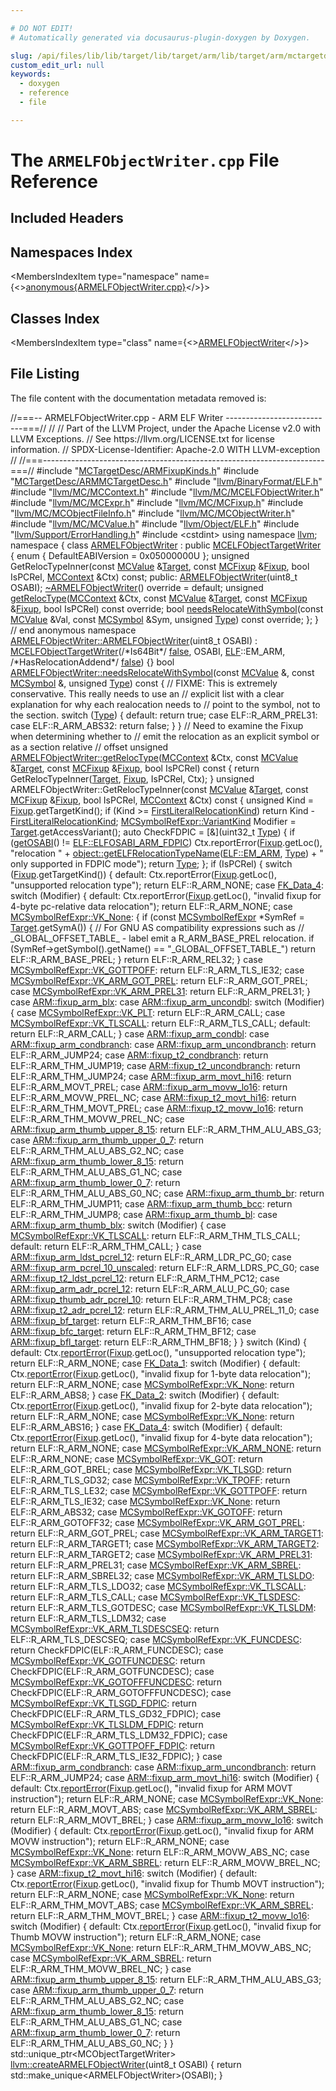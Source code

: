 ```yaml
---

# DO NOT EDIT!
# Automatically generated via docusaurus-plugin-doxygen by Doxygen.

slug: /api/files/lib/lib/target/lib/target/arm/lib/target/arm/mctargetdesc/armelfobjectwriter-cpp
custom_edit_url: null
keywords:
  - doxygen
  - reference
  - file

---
```





# The `ARMELFObjectWriter.cpp` File Reference

<DoxygenPage pluginConfig={pluginConfig}>



## Included Headers

<IncludesList>
<IncludesListItem
  filePath="MCTargetDesc/ARMFixupKinds.h"
  permalink="/docs/api/files/lib/lib/target/lib/target/arm/lib/target/arm/mctargetdesc/armfixupkinds-h"
  isLocal="true" />
<IncludesListItem
  filePath="MCTargetDesc/ARMMCTargetDesc.h"
  permalink="/docs/api/files/lib/lib/target/lib/target/arm/lib/target/arm/mctargetdesc/armmctargetdesc-h"
  isLocal="true" />
<IncludesListItem
  filePath="llvm/BinaryFormat/ELF.h"
  permalink="/docs/api/files/include/include/llvm/include/llvm/binaryformat/elf-h"
  isLocal="true" />
<IncludesListItem
  filePath="llvm/MC/MCContext.h"
  permalink="/docs/api/files/include/include/llvm/include/llvm/mc/mccontext-h"
  isLocal="true" />
<IncludesListItem
  filePath="llvm/MC/MCELFObjectWriter.h"
  permalink="/docs/api/files/include/include/llvm/include/llvm/mc/mcelfobjectwriter-h"
  isLocal="true" />
<IncludesListItem
  filePath="llvm/MC/MCExpr.h"
  permalink="/docs/api/files/include/include/llvm/include/llvm/mc/mcexpr-h"
  isLocal="true" />
<IncludesListItem
  filePath="llvm/MC/MCFixup.h"
  permalink="/docs/api/files/include/include/llvm/include/llvm/mc/mcfixup-h"
  isLocal="true" />
<IncludesListItem
  filePath="llvm/MC/MCObjectFileInfo.h"
  permalink="/docs/api/files/include/include/llvm/include/llvm/mc/mcobjectfileinfo-h"
  isLocal="true" />
<IncludesListItem
  filePath="llvm/MC/MCObjectWriter.h"
  permalink="/docs/api/files/include/include/llvm/include/llvm/mc/mcobjectwriter-h"
  isLocal="true" />
<IncludesListItem
  filePath="llvm/MC/MCValue.h"
  permalink="/docs/api/files/include/include/llvm/include/llvm/mc/mcvalue-h"
  isLocal="true" />
<IncludesListItem
  filePath="llvm/Object/ELF.h"
  permalink="/docs/api/files/include/include/llvm/include/llvm/object/elf-h"
  isLocal="true" />
<IncludesListItem
  filePath="llvm/Support/ErrorHandling.h"
  permalink="/docs/api/files/include/include/llvm/include/llvm/support/errorhandling-h"
  isLocal="true" />
<IncludesListItem
  filePath="cstdint"
  permalink=""
  isLocal="false" />
</IncludesList>

## Namespaces Index

<MembersIndex>

<MembersIndexItem
  type="namespace"
  name={<><a href="/docs/api/namespaces/anonymous-armelfobjectwriter-cpp-">anonymous&#123;ARMELFObjectWriter.cpp&#125;</a></>}>
</MembersIndexItem>

</MembersIndex>

## Classes Index

<MembersIndex>

<MembersIndexItem
  type="class"
  name={<><a href="/docs/api/classes/anonymous-namespace-armelfobjectwriter-cpp-/armelfobjectwriter">ARMELFObjectWriter</a></>}>
</MembersIndexItem>

</MembersIndex>


## File Listing

The file content with the documentation metadata removed is:

<ProgramListing>

<Link id="l00001" /><CodeLine lineNumber="1"><span class="doxyHighlightComment">//===-- ARMELFObjectWriter.cpp - ARM ELF Writer ---------------------------===//</span></CodeLine>
<Link id="l00002" /><CodeLine lineNumber="2"><span class="doxyHighlightComment">//</span></CodeLine>
<Link id="l00003" /><CodeLine lineNumber="3"><span class="doxyHighlightComment">// Part of the LLVM Project, under the Apache License v2.0 with LLVM Exceptions.</span></CodeLine>
<Link id="l00004" /><CodeLine lineNumber="4"><span class="doxyHighlightComment">// See https://llvm.org/LICENSE.txt for license information.</span></CodeLine>
<Link id="l00005" /><CodeLine lineNumber="5"><span class="doxyHighlightComment">// SPDX-License-Identifier: Apache-2.0 WITH LLVM-exception</span></CodeLine>
<Link id="l00006" /><CodeLine lineNumber="6"><span class="doxyHighlightComment">//</span></CodeLine>
<Link id="l00007" /><CodeLine lineNumber="7"><span class="doxyHighlightComment">//===----------------------------------------------------------------------===//</span></CodeLine>
<Link id="l00008" /><CodeLine lineNumber="8"></CodeLine>
<Link id="l00009" /><CodeLine lineNumber="9"><span class="doxyHighlightPreprocessor">#include &quot;<a href="/docs/api/files/lib/lib/target/lib/target/arm/lib/target/arm/mctargetdesc/armfixupkinds-h">MCTargetDesc/ARMFixupKinds.h</a>&quot;</span></CodeLine>
<Link id="l00010" /><CodeLine lineNumber="10"><span class="doxyHighlightPreprocessor">#include &quot;<a href="/docs/api/files/lib/lib/target/lib/target/arm/lib/target/arm/mctargetdesc/armmctargetdesc-h">MCTargetDesc/ARMMCTargetDesc.h</a>&quot;</span></CodeLine>
<Link id="l00011" /><CodeLine lineNumber="11"><span class="doxyHighlightPreprocessor">#include &quot;<a href="/docs/api/files/include/include/llvm/include/llvm/binaryformat/elf-h">llvm/BinaryFormat/ELF.h</a>&quot;</span></CodeLine>
<Link id="l00012" /><CodeLine lineNumber="12"><span class="doxyHighlightPreprocessor">#include &quot;<a href="/docs/api/files/include/include/llvm/include/llvm/mc/mccontext-h">llvm/MC/MCContext.h</a>&quot;</span></CodeLine>
<Link id="l00013" /><CodeLine lineNumber="13"><span class="doxyHighlightPreprocessor">#include &quot;<a href="/docs/api/files/include/include/llvm/include/llvm/mc/mcelfobjectwriter-h">llvm/MC/MCELFObjectWriter.h</a>&quot;</span></CodeLine>
<Link id="l00014" /><CodeLine lineNumber="14"><span class="doxyHighlightPreprocessor">#include &quot;<a href="/docs/api/files/include/include/llvm/include/llvm/mc/mcexpr-h">llvm/MC/MCExpr.h</a>&quot;</span></CodeLine>
<Link id="l00015" /><CodeLine lineNumber="15"><span class="doxyHighlightPreprocessor">#include &quot;<a href="/docs/api/files/include/include/llvm/include/llvm/mc/mcfixup-h">llvm/MC/MCFixup.h</a>&quot;</span></CodeLine>
<Link id="l00016" /><CodeLine lineNumber="16"><span class="doxyHighlightPreprocessor">#include &quot;<a href="/docs/api/files/include/include/llvm/include/llvm/mc/mcobjectfileinfo-h">llvm/MC/MCObjectFileInfo.h</a>&quot;</span></CodeLine>
<Link id="l00017" /><CodeLine lineNumber="17"><span class="doxyHighlightPreprocessor">#include &quot;<a href="/docs/api/files/include/include/llvm/include/llvm/mc/mcobjectwriter-h">llvm/MC/MCObjectWriter.h</a>&quot;</span></CodeLine>
<Link id="l00018" /><CodeLine lineNumber="18"><span class="doxyHighlightPreprocessor">#include &quot;<a href="/docs/api/files/include/include/llvm/include/llvm/mc/mcvalue-h">llvm/MC/MCValue.h</a>&quot;</span></CodeLine>
<Link id="l00019" /><CodeLine lineNumber="19"><span class="doxyHighlightPreprocessor">#include &quot;<a href="/docs/api/files/include/include/llvm/include/llvm/object/elf-h">llvm/Object/ELF.h</a>&quot;</span></CodeLine>
<Link id="l00020" /><CodeLine lineNumber="20"><span class="doxyHighlightPreprocessor">#include &quot;<a href="/docs/api/files/include/include/llvm/include/llvm/support/errorhandling-h">llvm/Support/ErrorHandling.h</a>&quot;</span></CodeLine>
<Link id="l00021" /><CodeLine lineNumber="21"><span class="doxyHighlightPreprocessor">#include &lt;cstdint&gt;</span></CodeLine>
<Link id="l00022" /><CodeLine lineNumber="22"></CodeLine>
<Link id="l00023" /><CodeLine lineNumber="23"><span class="doxyHighlightKeyword">using namespace </span><span class="doxyHighlight"><a href="/docs/api/namespaces/llvm">llvm</a>;</span></CodeLine>
<Link id="l00024" /><CodeLine lineNumber="24"></CodeLine>
<Link id="l00025" /><CodeLine lineNumber="25" lineLink="/docs/api/namespaces/anonymous-armelfobjectwriter-cpp-"><span class="doxyHighlightKeyword">namespace </span><span class="doxyHighlight">&#123;</span></CodeLine>
<Link id="l00026" /><CodeLine lineNumber="26"></CodeLine>
<Link id="l00027" /><CodeLine lineNumber="27" lineLink="/docs/api/classes/anonymous-namespace-armelfobjectwriter-cpp-/armelfobjectwriter"><span class="doxyHighlight">  </span><span class="doxyHighlightKeyword">class </span><span class="doxyHighlight"><a href="/docs/api/classes/anonymous-namespace-armelfobjectwriter-cpp-/armelfobjectwriter/#a096d9a2b1ac8f239d2d3ebe05360f87e">ARMELFObjectWriter</a> : </span><span class="doxyHighlightKeyword">public</span><span class="doxyHighlight"> <a href="/docs/api/classes/llvm/mcelfobjecttargetwriter/#ae6c6e76c9d8e0c912542fe4f8375e8ce">MCELFObjectTargetWriter</a> &#123;</span></CodeLine>
<Link id="l00028" /><CodeLine lineNumber="28"><span class="doxyHighlight">    </span><span class="doxyHighlightKeyword">enum</span><span class="doxyHighlight"> &#123; DefaultEABIVersion = 0x05000000U &#125;;</span></CodeLine>
<Link id="l00029" /><CodeLine lineNumber="29"></CodeLine>
<Link id="l00030" /><CodeLine lineNumber="30"><span class="doxyHighlight">    </span><span class="doxyHighlightKeywordType">unsigned</span><span class="doxyHighlight"> GetRelocTypeInner(</span><span class="doxyHighlightKeyword">const</span><span class="doxyHighlight"> <a href="/docs/api/classes/llvm/mcvalue">MCValue</a> &amp;<a href="/docs/api/classes/llvm/target">Target</a>, </span><span class="doxyHighlightKeyword">const</span><span class="doxyHighlight"> <a href="/docs/api/classes/llvm/mcfixup">MCFixup</a> &amp;<a href="/docs/api/files/lib/lib/target/lib/target/powerpc/ppctlsdynamiccall-cpp/#a4a235aedca5bbfc39934045b6cbf9c70">Fixup</a>,</span></CodeLine>
<Link id="l00031" /><CodeLine lineNumber="31"><span class="doxyHighlight">                               </span><span class="doxyHighlightKeywordType">bool</span><span class="doxyHighlight"> IsPCRel, <a href="/docs/api/classes/llvm/mccontext">MCContext</a> &amp;Ctx) </span><span class="doxyHighlightKeyword">const</span><span class="doxyHighlight">;</span></CodeLine>
<Link id="l00032" /><CodeLine lineNumber="32"></CodeLine>
<Link id="l00033" /><CodeLine lineNumber="33"><span class="doxyHighlight">  </span><span class="doxyHighlightKeyword">public</span><span class="doxyHighlight">:</span></CodeLine>
<Link id="l00034" /><CodeLine lineNumber="34"><span class="doxyHighlight">    <a href="/docs/api/classes/anonymous-namespace-armelfobjectwriter-cpp-/armelfobjectwriter/#a096d9a2b1ac8f239d2d3ebe05360f87e">ARMELFObjectWriter</a>(uint8&#95;t OSABI);</span></CodeLine>
<Link id="l00035" /><CodeLine lineNumber="35"></CodeLine>
<Link id="l00036" /><CodeLine lineNumber="36" lineLink="/docs/api/classes/anonymous-namespace-armelfobjectwriter-cpp-/armelfobjectwriter/#a7d4429fdde165ce38291fea133e6d67d"><span class="doxyHighlight">    <a href="/docs/api/classes/anonymous-namespace-armelfobjectwriter-cpp-/armelfobjectwriter/#a7d4429fdde165ce38291fea133e6d67d">~ARMELFObjectWriter</a>() </span><span class="doxyHighlightKeyword">override</span><span class="doxyHighlight"> = </span><span class="doxyHighlightKeywordFlow">default</span><span class="doxyHighlight">;</span></CodeLine>
<Link id="l00037" /><CodeLine lineNumber="37"></CodeLine>
<Link id="l00038" /><CodeLine lineNumber="38"><span class="doxyHighlight">    </span><span class="doxyHighlightKeywordType">unsigned</span><span class="doxyHighlight"> <a href="/docs/api/classes/anonymous-namespace-armelfobjectwriter-cpp-/armelfobjectwriter/#a63161bfeff04b7ed6966d7cba8dfbf47">getRelocType</a>(<a href="/docs/api/classes/llvm/mccontext">MCContext</a> &amp;Ctx, </span><span class="doxyHighlightKeyword">const</span><span class="doxyHighlight"> <a href="/docs/api/classes/llvm/mcvalue">MCValue</a> &amp;<a href="/docs/api/classes/llvm/target">Target</a>,</span></CodeLine>
<Link id="l00039" /><CodeLine lineNumber="39"><span class="doxyHighlight">                          </span><span class="doxyHighlightKeyword">const</span><span class="doxyHighlight"> <a href="/docs/api/classes/llvm/mcfixup">MCFixup</a> &amp;<a href="/docs/api/files/lib/lib/target/lib/target/powerpc/ppctlsdynamiccall-cpp/#a4a235aedca5bbfc39934045b6cbf9c70">Fixup</a>, </span><span class="doxyHighlightKeywordType">bool</span><span class="doxyHighlight"> IsPCRel) </span><span class="doxyHighlightKeyword">const override</span><span class="doxyHighlight">;</span></CodeLine>
<Link id="l00040" /><CodeLine lineNumber="40"></CodeLine>
<Link id="l00041" /><CodeLine lineNumber="41"><span class="doxyHighlight">    </span><span class="doxyHighlightKeywordType">bool</span><span class="doxyHighlight"> <a href="/docs/api/classes/anonymous-namespace-armelfobjectwriter-cpp-/armelfobjectwriter/#a9f418b2707a7738a9605396897582324">needsRelocateWithSymbol</a>(</span><span class="doxyHighlightKeyword">const</span><span class="doxyHighlight"> <a href="/docs/api/classes/llvm/mcvalue">MCValue</a> &amp;Val, </span><span class="doxyHighlightKeyword">const</span><span class="doxyHighlight"> <a href="/docs/api/classes/llvm/mcsymbol">MCSymbol</a> &amp;Sym,</span></CodeLine>
<Link id="l00042" /><CodeLine lineNumber="42"><span class="doxyHighlight">                                 </span><span class="doxyHighlightKeywordType">unsigned</span><span class="doxyHighlight"> <a href="/docs/api/classes/llvm/type">Type</a>) </span><span class="doxyHighlightKeyword">const override</span><span class="doxyHighlight">;</span></CodeLine>
<Link id="l00043" /><CodeLine lineNumber="43"><span class="doxyHighlight">  &#125;;</span></CodeLine>
<Link id="l00044" /><CodeLine lineNumber="44"></CodeLine>
<Link id="l00045" /><CodeLine lineNumber="45"><span class="doxyHighlight">&#125; </span><span class="doxyHighlightComment">// end anonymous namespace</span></CodeLine>
<Link id="l00046" /><CodeLine lineNumber="46"></CodeLine>
<Link id="l00047" /><CodeLine lineNumber="47" lineLink="/docs/api/classes/anonymous-namespace-armelfobjectwriter-cpp-/armelfobjectwriter/#a096d9a2b1ac8f239d2d3ebe05360f87e"><span class="doxyHighlight"><a href="/docs/api/classes/anonymous-namespace-armasmbackend-cpp-/armelfobjectwriter/#a35233b2a7b22c54f16a915868b998d25">ARMELFObjectWriter::ARMELFObjectWriter</a>(uint8&#95;t OSABI)</span></CodeLine>
<Link id="l00048" /><CodeLine lineNumber="48"><span class="doxyHighlight">  : <a href="/docs/api/classes/llvm/mcelfobjecttargetwriter/#ae6c6e76c9d8e0c912542fe4f8375e8ce">MCELFObjectTargetWriter</a>(</span><span class="doxyHighlightComment">/&#42;Is64Bit&#42;/</span><span class="doxyHighlight"> <a href="/docs/api/namespaces/false">false</a>, OSABI,</span></CodeLine>
<Link id="l00049" /><CodeLine lineNumber="49"><span class="doxyHighlight">                            <a href="/docs/api/namespaces/llvm/elf">ELF</a>::EM&#95;ARM,</span></CodeLine>
<Link id="l00050" /><CodeLine lineNumber="50"><span class="doxyHighlight">                            </span><span class="doxyHighlightComment">/&#42;HasRelocationAddend&#42;/</span><span class="doxyHighlight"> <a href="/docs/api/namespaces/false">false</a>) &#123;&#125;</span></CodeLine>
<Link id="l00051" /><CodeLine lineNumber="51"></CodeLine>
<Link id="l00052" /><CodeLine lineNumber="52" lineLink="/docs/api/classes/anonymous-namespace-armelfobjectwriter-cpp-/armelfobjectwriter/#a9f418b2707a7738a9605396897582324"><span class="doxyHighlightKeywordType">bool</span><span class="doxyHighlight"> <a href="/docs/api/classes/anonymous-namespace-armelfobjectwriter-cpp-/armelfobjectwriter/#a9f418b2707a7738a9605396897582324">ARMELFObjectWriter::needsRelocateWithSymbol</a>(</span><span class="doxyHighlightKeyword">const</span><span class="doxyHighlight"> <a href="/docs/api/classes/llvm/mcvalue">MCValue</a> &amp;,</span></CodeLine>
<Link id="l00053" /><CodeLine lineNumber="53"><span class="doxyHighlight">                                                 </span><span class="doxyHighlightKeyword">const</span><span class="doxyHighlight"> <a href="/docs/api/classes/llvm/mcsymbol">MCSymbol</a> &amp;,</span></CodeLine>
<Link id="l00054" /><CodeLine lineNumber="54"><span class="doxyHighlight">                                                 </span><span class="doxyHighlightKeywordType">unsigned</span><span class="doxyHighlight"> <a href="/docs/api/classes/llvm/type">Type</a>)</span><span class="doxyHighlightKeyword"> const </span><span class="doxyHighlight">&#123;</span></CodeLine>
<Link id="l00055" /><CodeLine lineNumber="55"><span class="doxyHighlight">  </span><span class="doxyHighlightComment">// FIXME: This is extremely conservative. This really needs to use an</span></CodeLine>
<Link id="l00056" /><CodeLine lineNumber="56"><span class="doxyHighlight">  </span><span class="doxyHighlightComment">// explicit list with a clear explanation for why each realocation needs to</span></CodeLine>
<Link id="l00057" /><CodeLine lineNumber="57"><span class="doxyHighlight">  </span><span class="doxyHighlightComment">// point to the symbol, not to the section.</span></CodeLine>
<Link id="l00058" /><CodeLine lineNumber="58"><span class="doxyHighlight">  </span><span class="doxyHighlightKeywordFlow">switch</span><span class="doxyHighlight"> (<a href="/docs/api/classes/llvm/type">Type</a>) &#123;</span></CodeLine>
<Link id="l00059" /><CodeLine lineNumber="59"><span class="doxyHighlight">  </span><span class="doxyHighlightKeywordFlow">default</span><span class="doxyHighlight">:</span></CodeLine>
<Link id="l00060" /><CodeLine lineNumber="60"><span class="doxyHighlight">    </span><span class="doxyHighlightKeywordFlow">return</span><span class="doxyHighlight"> </span><span class="doxyHighlightKeyword">true</span><span class="doxyHighlight">;</span></CodeLine>
<Link id="l00061" /><CodeLine lineNumber="61"></CodeLine>
<Link id="l00062" /><CodeLine lineNumber="62"><span class="doxyHighlight">  </span><span class="doxyHighlightKeywordFlow">case</span><span class="doxyHighlight"> ELF::R&#95;ARM&#95;PREL31:</span></CodeLine>
<Link id="l00063" /><CodeLine lineNumber="63"><span class="doxyHighlight">  </span><span class="doxyHighlightKeywordFlow">case</span><span class="doxyHighlight"> ELF::R&#95;ARM&#95;ABS32:</span></CodeLine>
<Link id="l00064" /><CodeLine lineNumber="64"><span class="doxyHighlight">    </span><span class="doxyHighlightKeywordFlow">return</span><span class="doxyHighlight"> </span><span class="doxyHighlightKeyword">false</span><span class="doxyHighlight">;</span></CodeLine>
<Link id="l00065" /><CodeLine lineNumber="65"><span class="doxyHighlight">  &#125;</span></CodeLine>
<Link id="l00066" /><CodeLine lineNumber="66"><span class="doxyHighlight">&#125;</span></CodeLine>
<Link id="l00067" /><CodeLine lineNumber="67"></CodeLine>
<Link id="l00068" /><CodeLine lineNumber="68"><span class="doxyHighlightComment">// Need to examine the Fixup when determining whether to</span></CodeLine>
<Link id="l00069" /><CodeLine lineNumber="69"><span class="doxyHighlightComment">// emit the relocation as an explicit symbol or as a section relative</span></CodeLine>
<Link id="l00070" /><CodeLine lineNumber="70"><span class="doxyHighlightComment">// offset</span></CodeLine>
<Link id="l00071" /><CodeLine lineNumber="71" lineLink="/docs/api/classes/anonymous-namespace-armelfobjectwriter-cpp-/armelfobjectwriter/#a63161bfeff04b7ed6966d7cba8dfbf47"><span class="doxyHighlightKeywordType">unsigned</span><span class="doxyHighlight"> <a href="/docs/api/classes/anonymous-namespace-armelfobjectwriter-cpp-/armelfobjectwriter/#a63161bfeff04b7ed6966d7cba8dfbf47">ARMELFObjectWriter::getRelocType</a>(<a href="/docs/api/classes/llvm/mccontext">MCContext</a> &amp;Ctx, </span><span class="doxyHighlightKeyword">const</span><span class="doxyHighlight"> <a href="/docs/api/classes/llvm/mcvalue">MCValue</a> &amp;<a href="/docs/api/classes/llvm/target">Target</a>,</span></CodeLine>
<Link id="l00072" /><CodeLine lineNumber="72"><span class="doxyHighlight">                                          </span><span class="doxyHighlightKeyword">const</span><span class="doxyHighlight"> <a href="/docs/api/classes/llvm/mcfixup">MCFixup</a> &amp;<a href="/docs/api/files/lib/lib/target/lib/target/powerpc/ppctlsdynamiccall-cpp/#a4a235aedca5bbfc39934045b6cbf9c70">Fixup</a>,</span></CodeLine>
<Link id="l00073" /><CodeLine lineNumber="73"><span class="doxyHighlight">                                          </span><span class="doxyHighlightKeywordType">bool</span><span class="doxyHighlight"> IsPCRel)</span><span class="doxyHighlightKeyword"> const </span><span class="doxyHighlight">&#123;</span></CodeLine>
<Link id="l00074" /><CodeLine lineNumber="74"><span class="doxyHighlight">  </span><span class="doxyHighlightKeywordFlow">return</span><span class="doxyHighlight"> GetRelocTypeInner(<a href="/docs/api/classes/llvm/target">Target</a>, <a href="/docs/api/files/lib/lib/target/lib/target/powerpc/ppctlsdynamiccall-cpp/#a4a235aedca5bbfc39934045b6cbf9c70">Fixup</a>, IsPCRel, Ctx);</span></CodeLine>
<Link id="l00075" /><CodeLine lineNumber="75"><span class="doxyHighlight">&#125;</span></CodeLine>
<Link id="l00076" /><CodeLine lineNumber="76"></CodeLine>
<Link id="l00077" /><CodeLine lineNumber="77"><span class="doxyHighlightKeywordType">unsigned</span><span class="doxyHighlight"> ARMELFObjectWriter::GetRelocTypeInner(</span><span class="doxyHighlightKeyword">const</span><span class="doxyHighlight"> <a href="/docs/api/classes/llvm/mcvalue">MCValue</a> &amp;<a href="/docs/api/classes/llvm/target">Target</a>,</span></CodeLine>
<Link id="l00078" /><CodeLine lineNumber="78"><span class="doxyHighlight">                                               </span><span class="doxyHighlightKeyword">const</span><span class="doxyHighlight"> <a href="/docs/api/classes/llvm/mcfixup">MCFixup</a> &amp;<a href="/docs/api/files/lib/lib/target/lib/target/powerpc/ppctlsdynamiccall-cpp/#a4a235aedca5bbfc39934045b6cbf9c70">Fixup</a>,</span></CodeLine>
<Link id="l00079" /><CodeLine lineNumber="79"><span class="doxyHighlight">                                               </span><span class="doxyHighlightKeywordType">bool</span><span class="doxyHighlight"> IsPCRel,</span></CodeLine>
<Link id="l00080" /><CodeLine lineNumber="80"><span class="doxyHighlight">                                               <a href="/docs/api/classes/llvm/mccontext">MCContext</a> &amp;Ctx)</span><span class="doxyHighlightKeyword"> const </span><span class="doxyHighlight">&#123;</span></CodeLine>
<Link id="l00081" /><CodeLine lineNumber="81"><span class="doxyHighlight">  </span><span class="doxyHighlightKeywordType">unsigned</span><span class="doxyHighlight"> Kind = <a href="/docs/api/files/lib/lib/target/lib/target/powerpc/ppctlsdynamiccall-cpp/#a4a235aedca5bbfc39934045b6cbf9c70">Fixup</a>.getTargetKind();</span></CodeLine>
<Link id="l00082" /><CodeLine lineNumber="82"><span class="doxyHighlight">  </span><span class="doxyHighlightKeywordFlow">if</span><span class="doxyHighlight"> (Kind &gt;= <a href="/docs/api/namespaces/llvm/#a84cef097f15848752272d38769011f58a1864d2003d3e30137067084e7f2e7898">FirstLiteralRelocationKind</a>)</span></CodeLine>
<Link id="l00083" /><CodeLine lineNumber="83"><span class="doxyHighlight">    </span><span class="doxyHighlightKeywordFlow">return</span><span class="doxyHighlight"> Kind - <a href="/docs/api/namespaces/llvm/#a84cef097f15848752272d38769011f58a1864d2003d3e30137067084e7f2e7898">FirstLiteralRelocationKind</a>;</span></CodeLine>
<Link id="l00084" /><CodeLine lineNumber="84"><span class="doxyHighlight">  <a href="/docs/api/classes/llvm/mcsymbolrefexpr/#a5c463f6352570ee778c35c40949c4985">MCSymbolRefExpr::VariantKind</a> Modifier = <a href="/docs/api/classes/llvm/target">Target</a>.getAccessVariant();</span></CodeLine>
<Link id="l00085" /><CodeLine lineNumber="85"><span class="doxyHighlight">  </span><span class="doxyHighlightKeyword">auto</span><span class="doxyHighlight"> CheckFDPIC = &#91;&amp;&#93;(uint32&#95;t <a href="/docs/api/classes/llvm/type">Type</a>) &#123;</span></CodeLine>
<Link id="l00086" /><CodeLine lineNumber="86"><span class="doxyHighlight">    </span><span class="doxyHighlightKeywordFlow">if</span><span class="doxyHighlight"> (<a href="/docs/api/classes/llvm/mcelfobjecttargetwriter/#a886c9935f33464c780eb3b937c4560da">getOSABI</a>() != <a href="/docs/api/namespaces/llvm/elf/#a71ceb704cd8260b471b28358df7bd0d4a92024c2a32564d5389413a91e0cc00b8">ELF::ELFOSABI&#95;ARM&#95;FDPIC</a>)</span></CodeLine>
<Link id="l00087" /><CodeLine lineNumber="87"><span class="doxyHighlight">      Ctx.reportError(<a href="/docs/api/files/lib/lib/target/lib/target/powerpc/ppctlsdynamiccall-cpp/#a4a235aedca5bbfc39934045b6cbf9c70">Fixup</a>.getLoc(),</span></CodeLine>
<Link id="l00088" /><CodeLine lineNumber="88"><span class="doxyHighlight">                      </span><span class="doxyHighlightStringLiteral">&quot;relocation &quot;</span><span class="doxyHighlight"> +</span></CodeLine>
<Link id="l00089" /><CodeLine lineNumber="89"><span class="doxyHighlight">                          <a href="/docs/api/namespaces/llvm/object/#a26dff1f08cc67aef943d43c26f6d635a">object::getELFRelocationTypeName</a>(<a href="/docs/api/namespaces/llvm/elf/#a523afcfc41d80d0b04a8eebf7b18030dae70d9dc0883af67df7d3a1b521031c21">ELF::EM&#95;ARM</a>, <a href="/docs/api/classes/llvm/type">Type</a>) +</span></CodeLine>
<Link id="l00090" /><CodeLine lineNumber="90"><span class="doxyHighlight">                          </span><span class="doxyHighlightStringLiteral">&quot; only supported in FDPIC mode&quot;</span><span class="doxyHighlight">);</span></CodeLine>
<Link id="l00091" /><CodeLine lineNumber="91"><span class="doxyHighlight">    </span><span class="doxyHighlightKeywordFlow">return</span><span class="doxyHighlight"> <a href="/docs/api/classes/llvm/type">Type</a>;</span></CodeLine>
<Link id="l00092" /><CodeLine lineNumber="92"><span class="doxyHighlight">  &#125;;</span></CodeLine>
<Link id="l00093" /><CodeLine lineNumber="93"></CodeLine>
<Link id="l00094" /><CodeLine lineNumber="94"><span class="doxyHighlight">  </span><span class="doxyHighlightKeywordFlow">if</span><span class="doxyHighlight"> (IsPCRel) &#123;</span></CodeLine>
<Link id="l00095" /><CodeLine lineNumber="95"><span class="doxyHighlight">    </span><span class="doxyHighlightKeywordFlow">switch</span><span class="doxyHighlight"> (<a href="/docs/api/files/lib/lib/target/lib/target/powerpc/ppctlsdynamiccall-cpp/#a4a235aedca5bbfc39934045b6cbf9c70">Fixup</a>.getTargetKind()) &#123;</span></CodeLine>
<Link id="l00096" /><CodeLine lineNumber="96"><span class="doxyHighlight">    </span><span class="doxyHighlightKeywordFlow">default</span><span class="doxyHighlight">:</span></CodeLine>
<Link id="l00097" /><CodeLine lineNumber="97"><span class="doxyHighlight">      Ctx.reportError(<a href="/docs/api/files/lib/lib/target/lib/target/powerpc/ppctlsdynamiccall-cpp/#a4a235aedca5bbfc39934045b6cbf9c70">Fixup</a>.getLoc(), </span><span class="doxyHighlightStringLiteral">&quot;unsupported relocation type&quot;</span><span class="doxyHighlight">);</span></CodeLine>
<Link id="l00098" /><CodeLine lineNumber="98"><span class="doxyHighlight">      </span><span class="doxyHighlightKeywordFlow">return</span><span class="doxyHighlight"> ELF::R&#95;ARM&#95;NONE;</span></CodeLine>
<Link id="l00099" /><CodeLine lineNumber="99"><span class="doxyHighlight">    </span><span class="doxyHighlightKeywordFlow">case</span><span class="doxyHighlight"> <a href="/docs/api/namespaces/llvm/#a84cef097f15848752272d38769011f58a5d58ab615cde98af13deb16dbc09f42d">FK&#95;Data&#95;4</a>:</span></CodeLine>
<Link id="l00100" /><CodeLine lineNumber="100"><span class="doxyHighlight">      </span><span class="doxyHighlightKeywordFlow">switch</span><span class="doxyHighlight"> (Modifier) &#123;</span></CodeLine>
<Link id="l00101" /><CodeLine lineNumber="101"><span class="doxyHighlight">      </span><span class="doxyHighlightKeywordFlow">default</span><span class="doxyHighlight">:</span></CodeLine>
<Link id="l00102" /><CodeLine lineNumber="102"><span class="doxyHighlight">        Ctx.reportError(<a href="/docs/api/files/lib/lib/target/lib/target/powerpc/ppctlsdynamiccall-cpp/#a4a235aedca5bbfc39934045b6cbf9c70">Fixup</a>.getLoc(),</span></CodeLine>
<Link id="l00103" /><CodeLine lineNumber="103"><span class="doxyHighlight">                        </span><span class="doxyHighlightStringLiteral">&quot;invalid fixup for 4-byte pc-relative data relocation&quot;</span><span class="doxyHighlight">);</span></CodeLine>
<Link id="l00104" /><CodeLine lineNumber="104"><span class="doxyHighlight">        </span><span class="doxyHighlightKeywordFlow">return</span><span class="doxyHighlight"> ELF::R&#95;ARM&#95;NONE;</span></CodeLine>
<Link id="l00105" /><CodeLine lineNumber="105"><span class="doxyHighlight">      </span><span class="doxyHighlightKeywordFlow">case</span><span class="doxyHighlight"> <a href="/docs/api/classes/llvm/mcsymbolrefexpr/#a5c463f6352570ee778c35c40949c4985a01bc6396c4d841a7ea268c3cbf62d3b3">MCSymbolRefExpr::VK&#95;None</a>: &#123;</span></CodeLine>
<Link id="l00106" /><CodeLine lineNumber="106"><span class="doxyHighlight">        </span><span class="doxyHighlightKeywordFlow">if</span><span class="doxyHighlight"> (</span><span class="doxyHighlightKeyword">const</span><span class="doxyHighlight"> <a href="/docs/api/classes/llvm/mcsymbolrefexpr">MCSymbolRefExpr</a> &#42;SymRef = <a href="/docs/api/classes/llvm/target">Target</a>.getSymA()) &#123;</span></CodeLine>
<Link id="l00107" /><CodeLine lineNumber="107"><span class="doxyHighlight">          </span><span class="doxyHighlightComment">// For GNU AS compatibility expressions such as</span></CodeLine>
<Link id="l00108" /><CodeLine lineNumber="108"><span class="doxyHighlight">          </span><span class="doxyHighlightComment">// &#95;GLOBAL&#95;OFFSET&#95;TABLE&#95; - label emit a R&#95;ARM&#95;BASE&#95;PREL relocation.</span></CodeLine>
<Link id="l00109" /><CodeLine lineNumber="109"><span class="doxyHighlight">          </span><span class="doxyHighlightKeywordFlow">if</span><span class="doxyHighlight"> (SymRef-&gt;getSymbol().getName() == </span><span class="doxyHighlightStringLiteral">&quot;&#95;GLOBAL&#95;OFFSET&#95;TABLE&#95;&quot;</span><span class="doxyHighlight">)</span></CodeLine>
<Link id="l00110" /><CodeLine lineNumber="110"><span class="doxyHighlight">            </span><span class="doxyHighlightKeywordFlow">return</span><span class="doxyHighlight"> ELF::R&#95;ARM&#95;BASE&#95;PREL;</span></CodeLine>
<Link id="l00111" /><CodeLine lineNumber="111"><span class="doxyHighlight">        &#125;</span></CodeLine>
<Link id="l00112" /><CodeLine lineNumber="112"><span class="doxyHighlight">        </span><span class="doxyHighlightKeywordFlow">return</span><span class="doxyHighlight"> ELF::R&#95;ARM&#95;REL32;</span></CodeLine>
<Link id="l00113" /><CodeLine lineNumber="113"><span class="doxyHighlight">      &#125;</span></CodeLine>
<Link id="l00114" /><CodeLine lineNumber="114"><span class="doxyHighlight">      </span><span class="doxyHighlightKeywordFlow">case</span><span class="doxyHighlight"> <a href="/docs/api/classes/llvm/mcsymbolrefexpr/#a5c463f6352570ee778c35c40949c4985a8ab1ea9815c9a2bbe67f215b5ee2f680">MCSymbolRefExpr::VK&#95;GOTTPOFF</a>:</span></CodeLine>
<Link id="l00115" /><CodeLine lineNumber="115"><span class="doxyHighlight">        </span><span class="doxyHighlightKeywordFlow">return</span><span class="doxyHighlight"> ELF::R&#95;ARM&#95;TLS&#95;IE32;</span></CodeLine>
<Link id="l00116" /><CodeLine lineNumber="116"><span class="doxyHighlight">      </span><span class="doxyHighlightKeywordFlow">case</span><span class="doxyHighlight"> <a href="/docs/api/classes/llvm/mcsymbolrefexpr/#a5c463f6352570ee778c35c40949c4985a24803a39bfaa6dcba36248f08aa7e09d">MCSymbolRefExpr::VK&#95;ARM&#95;GOT&#95;PREL</a>:</span></CodeLine>
<Link id="l00117" /><CodeLine lineNumber="117"><span class="doxyHighlight">        </span><span class="doxyHighlightKeywordFlow">return</span><span class="doxyHighlight"> ELF::R&#95;ARM&#95;GOT&#95;PREL;</span></CodeLine>
<Link id="l00118" /><CodeLine lineNumber="118"><span class="doxyHighlight">      </span><span class="doxyHighlightKeywordFlow">case</span><span class="doxyHighlight"> <a href="/docs/api/classes/llvm/mcsymbolrefexpr/#a5c463f6352570ee778c35c40949c4985ab582b682c3a5495c335cad9a9a7efc4e">MCSymbolRefExpr::VK&#95;ARM&#95;PREL31</a>:</span></CodeLine>
<Link id="l00119" /><CodeLine lineNumber="119"><span class="doxyHighlight">        </span><span class="doxyHighlightKeywordFlow">return</span><span class="doxyHighlight"> ELF::R&#95;ARM&#95;PREL31;</span></CodeLine>
<Link id="l00120" /><CodeLine lineNumber="120"><span class="doxyHighlight">      &#125;</span></CodeLine>
<Link id="l00121" /><CodeLine lineNumber="121"><span class="doxyHighlight">    </span><span class="doxyHighlightKeywordFlow">case</span><span class="doxyHighlight"> <a href="/docs/api/namespaces/llvm/arm/#ad950a20a6062ddd7f336a9eede28bdf0a92999538a175673cea0e806d24285585">ARM::fixup&#95;arm&#95;blx</a>:</span></CodeLine>
<Link id="l00122" /><CodeLine lineNumber="122"><span class="doxyHighlight">    </span><span class="doxyHighlightKeywordFlow">case</span><span class="doxyHighlight"> <a href="/docs/api/namespaces/llvm/arm/#ad950a20a6062ddd7f336a9eede28bdf0a8b3ea0884f12a07077ecb6fd18395467">ARM::fixup&#95;arm&#95;uncondbl</a>:</span></CodeLine>
<Link id="l00123" /><CodeLine lineNumber="123"><span class="doxyHighlight">      </span><span class="doxyHighlightKeywordFlow">switch</span><span class="doxyHighlight"> (Modifier) &#123;</span></CodeLine>
<Link id="l00124" /><CodeLine lineNumber="124"><span class="doxyHighlight">      </span><span class="doxyHighlightKeywordFlow">case</span><span class="doxyHighlight"> <a href="/docs/api/classes/llvm/mcsymbolrefexpr/#a5c463f6352570ee778c35c40949c4985ab5951d4b3308f406e60e2bf743b14ca4">MCSymbolRefExpr::VK&#95;PLT</a>:</span></CodeLine>
<Link id="l00125" /><CodeLine lineNumber="125"><span class="doxyHighlight">        </span><span class="doxyHighlightKeywordFlow">return</span><span class="doxyHighlight"> ELF::R&#95;ARM&#95;CALL;</span></CodeLine>
<Link id="l00126" /><CodeLine lineNumber="126"><span class="doxyHighlight">      </span><span class="doxyHighlightKeywordFlow">case</span><span class="doxyHighlight"> <a href="/docs/api/classes/llvm/mcsymbolrefexpr/#a5c463f6352570ee778c35c40949c4985a03bfc9e15ea1f28db8231b2259bac14d">MCSymbolRefExpr::VK&#95;TLSCALL</a>:</span></CodeLine>
<Link id="l00127" /><CodeLine lineNumber="127"><span class="doxyHighlight">        </span><span class="doxyHighlightKeywordFlow">return</span><span class="doxyHighlight"> ELF::R&#95;ARM&#95;TLS&#95;CALL;</span></CodeLine>
<Link id="l00128" /><CodeLine lineNumber="128"><span class="doxyHighlight">      </span><span class="doxyHighlightKeywordFlow">default</span><span class="doxyHighlight">:</span></CodeLine>
<Link id="l00129" /><CodeLine lineNumber="129"><span class="doxyHighlight">        </span><span class="doxyHighlightKeywordFlow">return</span><span class="doxyHighlight"> ELF::R&#95;ARM&#95;CALL;</span></CodeLine>
<Link id="l00130" /><CodeLine lineNumber="130"><span class="doxyHighlight">      &#125;</span></CodeLine>
<Link id="l00131" /><CodeLine lineNumber="131"><span class="doxyHighlight">    </span><span class="doxyHighlightKeywordFlow">case</span><span class="doxyHighlight"> <a href="/docs/api/namespaces/llvm/arm/#ad950a20a6062ddd7f336a9eede28bdf0ac101b88c74df376a53087a2a12829576">ARM::fixup&#95;arm&#95;condbl</a>:</span></CodeLine>
<Link id="l00132" /><CodeLine lineNumber="132"><span class="doxyHighlight">    </span><span class="doxyHighlightKeywordFlow">case</span><span class="doxyHighlight"> <a href="/docs/api/namespaces/llvm/arm/#ad950a20a6062ddd7f336a9eede28bdf0afbaadabc6e1f4ff4ddacc0b8ddf61872">ARM::fixup&#95;arm&#95;condbranch</a>:</span></CodeLine>
<Link id="l00133" /><CodeLine lineNumber="133"><span class="doxyHighlight">    </span><span class="doxyHighlightKeywordFlow">case</span><span class="doxyHighlight"> <a href="/docs/api/namespaces/llvm/arm/#ad950a20a6062ddd7f336a9eede28bdf0a1f91bda8769d2b0c0a7e9d6e813334b8">ARM::fixup&#95;arm&#95;uncondbranch</a>:</span></CodeLine>
<Link id="l00134" /><CodeLine lineNumber="134"><span class="doxyHighlight">      </span><span class="doxyHighlightKeywordFlow">return</span><span class="doxyHighlight"> ELF::R&#95;ARM&#95;JUMP24;</span></CodeLine>
<Link id="l00135" /><CodeLine lineNumber="135"><span class="doxyHighlight">    </span><span class="doxyHighlightKeywordFlow">case</span><span class="doxyHighlight"> <a href="/docs/api/namespaces/llvm/arm/#ad950a20a6062ddd7f336a9eede28bdf0abd8de06471430072373886fe44229083">ARM::fixup&#95;t2&#95;condbranch</a>:</span></CodeLine>
<Link id="l00136" /><CodeLine lineNumber="136"><span class="doxyHighlight">      </span><span class="doxyHighlightKeywordFlow">return</span><span class="doxyHighlight"> ELF::R&#95;ARM&#95;THM&#95;JUMP19;</span></CodeLine>
<Link id="l00137" /><CodeLine lineNumber="137"><span class="doxyHighlight">    </span><span class="doxyHighlightKeywordFlow">case</span><span class="doxyHighlight"> <a href="/docs/api/namespaces/llvm/arm/#ad950a20a6062ddd7f336a9eede28bdf0a81dbbcf6c6a3e2c7c87af5dc5b9301d3">ARM::fixup&#95;t2&#95;uncondbranch</a>:</span></CodeLine>
<Link id="l00138" /><CodeLine lineNumber="138"><span class="doxyHighlight">      </span><span class="doxyHighlightKeywordFlow">return</span><span class="doxyHighlight"> ELF::R&#95;ARM&#95;THM&#95;JUMP24;</span></CodeLine>
<Link id="l00139" /><CodeLine lineNumber="139"><span class="doxyHighlight">    </span><span class="doxyHighlightKeywordFlow">case</span><span class="doxyHighlight"> <a href="/docs/api/namespaces/llvm/arm/#ad950a20a6062ddd7f336a9eede28bdf0a551a7051fef9738a64327579574a84f1">ARM::fixup&#95;arm&#95;movt&#95;hi16</a>:</span></CodeLine>
<Link id="l00140" /><CodeLine lineNumber="140"><span class="doxyHighlight">      </span><span class="doxyHighlightKeywordFlow">return</span><span class="doxyHighlight"> ELF::R&#95;ARM&#95;MOVT&#95;PREL;</span></CodeLine>
<Link id="l00141" /><CodeLine lineNumber="141"><span class="doxyHighlight">    </span><span class="doxyHighlightKeywordFlow">case</span><span class="doxyHighlight"> <a href="/docs/api/namespaces/llvm/arm/#ad950a20a6062ddd7f336a9eede28bdf0a2b8a01780fc474ad24becf86799f112b">ARM::fixup&#95;arm&#95;movw&#95;lo16</a>:</span></CodeLine>
<Link id="l00142" /><CodeLine lineNumber="142"><span class="doxyHighlight">      </span><span class="doxyHighlightKeywordFlow">return</span><span class="doxyHighlight"> ELF::R&#95;ARM&#95;MOVW&#95;PREL&#95;NC;</span></CodeLine>
<Link id="l00143" /><CodeLine lineNumber="143"><span class="doxyHighlight">    </span><span class="doxyHighlightKeywordFlow">case</span><span class="doxyHighlight"> <a href="/docs/api/namespaces/llvm/arm/#ad950a20a6062ddd7f336a9eede28bdf0a3175e012a680bfa04176f1073d837f78">ARM::fixup&#95;t2&#95;movt&#95;hi16</a>:</span></CodeLine>
<Link id="l00144" /><CodeLine lineNumber="144"><span class="doxyHighlight">      </span><span class="doxyHighlightKeywordFlow">return</span><span class="doxyHighlight"> ELF::R&#95;ARM&#95;THM&#95;MOVT&#95;PREL;</span></CodeLine>
<Link id="l00145" /><CodeLine lineNumber="145"><span class="doxyHighlight">    </span><span class="doxyHighlightKeywordFlow">case</span><span class="doxyHighlight"> <a href="/docs/api/namespaces/llvm/arm/#ad950a20a6062ddd7f336a9eede28bdf0af29359bd1f79d7f6aec8e2c9275f44d1">ARM::fixup&#95;t2&#95;movw&#95;lo16</a>:</span></CodeLine>
<Link id="l00146" /><CodeLine lineNumber="146"><span class="doxyHighlight">      </span><span class="doxyHighlightKeywordFlow">return</span><span class="doxyHighlight"> ELF::R&#95;ARM&#95;THM&#95;MOVW&#95;PREL&#95;NC;</span></CodeLine>
<Link id="l00147" /><CodeLine lineNumber="147"><span class="doxyHighlight">    </span><span class="doxyHighlightKeywordFlow">case</span><span class="doxyHighlight"> <a href="/docs/api/namespaces/llvm/arm/#ad950a20a6062ddd7f336a9eede28bdf0a0d3f21c752fedc664c8a23df76f9a107">ARM::fixup&#95;arm&#95;thumb&#95;upper&#95;8&#95;15</a>:</span></CodeLine>
<Link id="l00148" /><CodeLine lineNumber="148"><span class="doxyHighlight">      </span><span class="doxyHighlightKeywordFlow">return</span><span class="doxyHighlight"> ELF::R&#95;ARM&#95;THM&#95;ALU&#95;ABS&#95;G3;</span></CodeLine>
<Link id="l00149" /><CodeLine lineNumber="149"><span class="doxyHighlight">    </span><span class="doxyHighlightKeywordFlow">case</span><span class="doxyHighlight"> <a href="/docs/api/namespaces/llvm/arm/#ad950a20a6062ddd7f336a9eede28bdf0a9ccf8ef9481f1525a17726e9637798a4">ARM::fixup&#95;arm&#95;thumb&#95;upper&#95;0&#95;7</a>:</span></CodeLine>
<Link id="l00150" /><CodeLine lineNumber="150"><span class="doxyHighlight">      </span><span class="doxyHighlightKeywordFlow">return</span><span class="doxyHighlight"> ELF::R&#95;ARM&#95;THM&#95;ALU&#95;ABS&#95;G2&#95;NC;</span></CodeLine>
<Link id="l00151" /><CodeLine lineNumber="151"><span class="doxyHighlight">    </span><span class="doxyHighlightKeywordFlow">case</span><span class="doxyHighlight"> <a href="/docs/api/namespaces/llvm/arm/#ad950a20a6062ddd7f336a9eede28bdf0accb1029955f0d3a550b1b96e1d6b5f78">ARM::fixup&#95;arm&#95;thumb&#95;lower&#95;8&#95;15</a>:</span></CodeLine>
<Link id="l00152" /><CodeLine lineNumber="152"><span class="doxyHighlight">      </span><span class="doxyHighlightKeywordFlow">return</span><span class="doxyHighlight"> ELF::R&#95;ARM&#95;THM&#95;ALU&#95;ABS&#95;G1&#95;NC;</span></CodeLine>
<Link id="l00153" /><CodeLine lineNumber="153"><span class="doxyHighlight">    </span><span class="doxyHighlightKeywordFlow">case</span><span class="doxyHighlight"> <a href="/docs/api/namespaces/llvm/arm/#ad950a20a6062ddd7f336a9eede28bdf0a395a669e3966360328fdb04b8e4d32d5">ARM::fixup&#95;arm&#95;thumb&#95;lower&#95;0&#95;7</a>:</span></CodeLine>
<Link id="l00154" /><CodeLine lineNumber="154"><span class="doxyHighlight">      </span><span class="doxyHighlightKeywordFlow">return</span><span class="doxyHighlight"> ELF::R&#95;ARM&#95;THM&#95;ALU&#95;ABS&#95;G0&#95;NC;</span></CodeLine>
<Link id="l00155" /><CodeLine lineNumber="155"><span class="doxyHighlight">    </span><span class="doxyHighlightKeywordFlow">case</span><span class="doxyHighlight"> <a href="/docs/api/namespaces/llvm/arm/#ad950a20a6062ddd7f336a9eede28bdf0a02e738702c5e86913f9f7df2f83480b3">ARM::fixup&#95;arm&#95;thumb&#95;br</a>:</span></CodeLine>
<Link id="l00156" /><CodeLine lineNumber="156"><span class="doxyHighlight">      </span><span class="doxyHighlightKeywordFlow">return</span><span class="doxyHighlight"> ELF::R&#95;ARM&#95;THM&#95;JUMP11;</span></CodeLine>
<Link id="l00157" /><CodeLine lineNumber="157"><span class="doxyHighlight">    </span><span class="doxyHighlightKeywordFlow">case</span><span class="doxyHighlight"> <a href="/docs/api/namespaces/llvm/arm/#ad950a20a6062ddd7f336a9eede28bdf0a9ad27f8b55ac56d16b5e0c378bad0051">ARM::fixup&#95;arm&#95;thumb&#95;bcc</a>:</span></CodeLine>
<Link id="l00158" /><CodeLine lineNumber="158"><span class="doxyHighlight">      </span><span class="doxyHighlightKeywordFlow">return</span><span class="doxyHighlight"> ELF::R&#95;ARM&#95;THM&#95;JUMP8;</span></CodeLine>
<Link id="l00159" /><CodeLine lineNumber="159"><span class="doxyHighlight">    </span><span class="doxyHighlightKeywordFlow">case</span><span class="doxyHighlight"> <a href="/docs/api/namespaces/llvm/arm/#ad950a20a6062ddd7f336a9eede28bdf0adb86ef3fcfce8098efef7cb48f3ae98d">ARM::fixup&#95;arm&#95;thumb&#95;bl</a>:</span></CodeLine>
<Link id="l00160" /><CodeLine lineNumber="160"><span class="doxyHighlight">    </span><span class="doxyHighlightKeywordFlow">case</span><span class="doxyHighlight"> <a href="/docs/api/namespaces/llvm/arm/#ad950a20a6062ddd7f336a9eede28bdf0a78f923cec6a90c05ba09b4cf99112b93">ARM::fixup&#95;arm&#95;thumb&#95;blx</a>:</span></CodeLine>
<Link id="l00161" /><CodeLine lineNumber="161"><span class="doxyHighlight">      </span><span class="doxyHighlightKeywordFlow">switch</span><span class="doxyHighlight"> (Modifier) &#123;</span></CodeLine>
<Link id="l00162" /><CodeLine lineNumber="162"><span class="doxyHighlight">      </span><span class="doxyHighlightKeywordFlow">case</span><span class="doxyHighlight"> <a href="/docs/api/classes/llvm/mcsymbolrefexpr/#a5c463f6352570ee778c35c40949c4985a03bfc9e15ea1f28db8231b2259bac14d">MCSymbolRefExpr::VK&#95;TLSCALL</a>:</span></CodeLine>
<Link id="l00163" /><CodeLine lineNumber="163"><span class="doxyHighlight">        </span><span class="doxyHighlightKeywordFlow">return</span><span class="doxyHighlight"> ELF::R&#95;ARM&#95;THM&#95;TLS&#95;CALL;</span></CodeLine>
<Link id="l00164" /><CodeLine lineNumber="164"><span class="doxyHighlight">      </span><span class="doxyHighlightKeywordFlow">default</span><span class="doxyHighlight">:</span></CodeLine>
<Link id="l00165" /><CodeLine lineNumber="165"><span class="doxyHighlight">        </span><span class="doxyHighlightKeywordFlow">return</span><span class="doxyHighlight"> ELF::R&#95;ARM&#95;THM&#95;CALL;</span></CodeLine>
<Link id="l00166" /><CodeLine lineNumber="166"><span class="doxyHighlight">      &#125;</span></CodeLine>
<Link id="l00167" /><CodeLine lineNumber="167"><span class="doxyHighlight">    </span><span class="doxyHighlightKeywordFlow">case</span><span class="doxyHighlight"> <a href="/docs/api/namespaces/llvm/arm/#ad950a20a6062ddd7f336a9eede28bdf0ac8226e9dee163f040579c8cd8e5eb8c5">ARM::fixup&#95;arm&#95;ldst&#95;pcrel&#95;12</a>:</span></CodeLine>
<Link id="l00168" /><CodeLine lineNumber="168"><span class="doxyHighlight">      </span><span class="doxyHighlightKeywordFlow">return</span><span class="doxyHighlight"> ELF::R&#95;ARM&#95;LDR&#95;PC&#95;G0;</span></CodeLine>
<Link id="l00169" /><CodeLine lineNumber="169"><span class="doxyHighlight">    </span><span class="doxyHighlightKeywordFlow">case</span><span class="doxyHighlight"> <a href="/docs/api/namespaces/llvm/arm/#ad950a20a6062ddd7f336a9eede28bdf0a8c5b03f8ae59e84ef4b8301c9cf246b3">ARM::fixup&#95;arm&#95;pcrel&#95;10&#95;unscaled</a>:</span></CodeLine>
<Link id="l00170" /><CodeLine lineNumber="170"><span class="doxyHighlight">      </span><span class="doxyHighlightKeywordFlow">return</span><span class="doxyHighlight"> ELF::R&#95;ARM&#95;LDRS&#95;PC&#95;G0;</span></CodeLine>
<Link id="l00171" /><CodeLine lineNumber="171"><span class="doxyHighlight">    </span><span class="doxyHighlightKeywordFlow">case</span><span class="doxyHighlight"> <a href="/docs/api/namespaces/llvm/arm/#ad950a20a6062ddd7f336a9eede28bdf0a336d5f4419eb0ef8073bbac49a84de19">ARM::fixup&#95;t2&#95;ldst&#95;pcrel&#95;12</a>:</span></CodeLine>
<Link id="l00172" /><CodeLine lineNumber="172"><span class="doxyHighlight">      </span><span class="doxyHighlightKeywordFlow">return</span><span class="doxyHighlight"> ELF::R&#95;ARM&#95;THM&#95;PC12;</span></CodeLine>
<Link id="l00173" /><CodeLine lineNumber="173"><span class="doxyHighlight">    </span><span class="doxyHighlightKeywordFlow">case</span><span class="doxyHighlight"> <a href="/docs/api/namespaces/llvm/arm/#ad950a20a6062ddd7f336a9eede28bdf0a0d7591bd8aae60a8151c5015a61f000b">ARM::fixup&#95;arm&#95;adr&#95;pcrel&#95;12</a>:</span></CodeLine>
<Link id="l00174" /><CodeLine lineNumber="174"><span class="doxyHighlight">      </span><span class="doxyHighlightKeywordFlow">return</span><span class="doxyHighlight"> ELF::R&#95;ARM&#95;ALU&#95;PC&#95;G0;</span></CodeLine>
<Link id="l00175" /><CodeLine lineNumber="175"><span class="doxyHighlight">    </span><span class="doxyHighlightKeywordFlow">case</span><span class="doxyHighlight"> <a href="/docs/api/namespaces/llvm/arm/#ad950a20a6062ddd7f336a9eede28bdf0a09a9168eafc337c15e7de013524a1532">ARM::fixup&#95;thumb&#95;adr&#95;pcrel&#95;10</a>:</span></CodeLine>
<Link id="l00176" /><CodeLine lineNumber="176"><span class="doxyHighlight">      </span><span class="doxyHighlightKeywordFlow">return</span><span class="doxyHighlight"> ELF::R&#95;ARM&#95;THM&#95;PC8;</span></CodeLine>
<Link id="l00177" /><CodeLine lineNumber="177"><span class="doxyHighlight">    </span><span class="doxyHighlightKeywordFlow">case</span><span class="doxyHighlight"> <a href="/docs/api/namespaces/llvm/arm/#ad950a20a6062ddd7f336a9eede28bdf0aac71630154c96f2f6b3e2e324a40037c">ARM::fixup&#95;t2&#95;adr&#95;pcrel&#95;12</a>:</span></CodeLine>
<Link id="l00178" /><CodeLine lineNumber="178"><span class="doxyHighlight">      </span><span class="doxyHighlightKeywordFlow">return</span><span class="doxyHighlight"> ELF::R&#95;ARM&#95;THM&#95;ALU&#95;PREL&#95;11&#95;0;</span></CodeLine>
<Link id="l00179" /><CodeLine lineNumber="179"><span class="doxyHighlight">    </span><span class="doxyHighlightKeywordFlow">case</span><span class="doxyHighlight"> <a href="/docs/api/namespaces/llvm/arm/#ad950a20a6062ddd7f336a9eede28bdf0a07e85c2a333077f3cc595abcb7a27291">ARM::fixup&#95;bf&#95;target</a>:</span></CodeLine>
<Link id="l00180" /><CodeLine lineNumber="180"><span class="doxyHighlight">      </span><span class="doxyHighlightKeywordFlow">return</span><span class="doxyHighlight"> ELF::R&#95;ARM&#95;THM&#95;BF16;</span></CodeLine>
<Link id="l00181" /><CodeLine lineNumber="181"><span class="doxyHighlight">    </span><span class="doxyHighlightKeywordFlow">case</span><span class="doxyHighlight"> <a href="/docs/api/namespaces/llvm/arm/#ad950a20a6062ddd7f336a9eede28bdf0a74594465a337cf8b251cee95aa0f512b">ARM::fixup&#95;bfc&#95;target</a>:</span></CodeLine>
<Link id="l00182" /><CodeLine lineNumber="182"><span class="doxyHighlight">      </span><span class="doxyHighlightKeywordFlow">return</span><span class="doxyHighlight"> ELF::R&#95;ARM&#95;THM&#95;BF12;</span></CodeLine>
<Link id="l00183" /><CodeLine lineNumber="183"><span class="doxyHighlight">    </span><span class="doxyHighlightKeywordFlow">case</span><span class="doxyHighlight"> <a href="/docs/api/namespaces/llvm/arm/#ad950a20a6062ddd7f336a9eede28bdf0a813cea44cae2b85cd8224f154ec4ff05">ARM::fixup&#95;bfl&#95;target</a>:</span></CodeLine>
<Link id="l00184" /><CodeLine lineNumber="184"><span class="doxyHighlight">      </span><span class="doxyHighlightKeywordFlow">return</span><span class="doxyHighlight"> ELF::R&#95;ARM&#95;THM&#95;BF18;</span></CodeLine>
<Link id="l00185" /><CodeLine lineNumber="185"><span class="doxyHighlight">    &#125;</span></CodeLine>
<Link id="l00186" /><CodeLine lineNumber="186"><span class="doxyHighlight">  &#125;</span></CodeLine>
<Link id="l00187" /><CodeLine lineNumber="187"><span class="doxyHighlight">  </span><span class="doxyHighlightKeywordFlow">switch</span><span class="doxyHighlight"> (Kind) &#123;</span></CodeLine>
<Link id="l00188" /><CodeLine lineNumber="188"><span class="doxyHighlight">  </span><span class="doxyHighlightKeywordFlow">default</span><span class="doxyHighlight">:</span></CodeLine>
<Link id="l00189" /><CodeLine lineNumber="189"><span class="doxyHighlight">    Ctx.<a href="/docs/api/classes/llvm/mccontext/#aac3107671801e6bb16ef896f382759cd">reportError</a>(<a href="/docs/api/files/lib/lib/target/lib/target/powerpc/ppctlsdynamiccall-cpp/#a4a235aedca5bbfc39934045b6cbf9c70">Fixup</a>.getLoc(), </span><span class="doxyHighlightStringLiteral">&quot;unsupported relocation type&quot;</span><span class="doxyHighlight">);</span></CodeLine>
<Link id="l00190" /><CodeLine lineNumber="190"><span class="doxyHighlight">    </span><span class="doxyHighlightKeywordFlow">return</span><span class="doxyHighlight"> ELF::R&#95;ARM&#95;NONE;</span></CodeLine>
<Link id="l00191" /><CodeLine lineNumber="191"><span class="doxyHighlight">  </span><span class="doxyHighlightKeywordFlow">case</span><span class="doxyHighlight"> <a href="/docs/api/namespaces/llvm/#a84cef097f15848752272d38769011f58a4aee2a3e203379bbb0c9639d4ef31b6e">FK&#95;Data&#95;1</a>:</span></CodeLine>
<Link id="l00192" /><CodeLine lineNumber="192"><span class="doxyHighlight">    </span><span class="doxyHighlightKeywordFlow">switch</span><span class="doxyHighlight"> (Modifier) &#123;</span></CodeLine>
<Link id="l00193" /><CodeLine lineNumber="193"><span class="doxyHighlight">    </span><span class="doxyHighlightKeywordFlow">default</span><span class="doxyHighlight">:</span></CodeLine>
<Link id="l00194" /><CodeLine lineNumber="194"><span class="doxyHighlight">      Ctx.<a href="/docs/api/classes/llvm/mccontext/#aac3107671801e6bb16ef896f382759cd">reportError</a>(<a href="/docs/api/files/lib/lib/target/lib/target/powerpc/ppctlsdynamiccall-cpp/#a4a235aedca5bbfc39934045b6cbf9c70">Fixup</a>.getLoc(),</span></CodeLine>
<Link id="l00195" /><CodeLine lineNumber="195"><span class="doxyHighlight">                      </span><span class="doxyHighlightStringLiteral">&quot;invalid fixup for 1-byte data relocation&quot;</span><span class="doxyHighlight">);</span></CodeLine>
<Link id="l00196" /><CodeLine lineNumber="196"><span class="doxyHighlight">      </span><span class="doxyHighlightKeywordFlow">return</span><span class="doxyHighlight"> ELF::R&#95;ARM&#95;NONE;</span></CodeLine>
<Link id="l00197" /><CodeLine lineNumber="197"><span class="doxyHighlight">    </span><span class="doxyHighlightKeywordFlow">case</span><span class="doxyHighlight"> <a href="/docs/api/classes/llvm/mcsymbolrefexpr/#a5c463f6352570ee778c35c40949c4985a01bc6396c4d841a7ea268c3cbf62d3b3">MCSymbolRefExpr::VK&#95;None</a>:</span></CodeLine>
<Link id="l00198" /><CodeLine lineNumber="198"><span class="doxyHighlight">      </span><span class="doxyHighlightKeywordFlow">return</span><span class="doxyHighlight"> ELF::R&#95;ARM&#95;ABS8;</span></CodeLine>
<Link id="l00199" /><CodeLine lineNumber="199"><span class="doxyHighlight">    &#125;</span></CodeLine>
<Link id="l00200" /><CodeLine lineNumber="200"><span class="doxyHighlight">  </span><span class="doxyHighlightKeywordFlow">case</span><span class="doxyHighlight"> <a href="/docs/api/namespaces/llvm/#a84cef097f15848752272d38769011f58afe607fbae154a24e4b463cf9fd5916f7">FK&#95;Data&#95;2</a>:</span></CodeLine>
<Link id="l00201" /><CodeLine lineNumber="201"><span class="doxyHighlight">    </span><span class="doxyHighlightKeywordFlow">switch</span><span class="doxyHighlight"> (Modifier) &#123;</span></CodeLine>
<Link id="l00202" /><CodeLine lineNumber="202"><span class="doxyHighlight">    </span><span class="doxyHighlightKeywordFlow">default</span><span class="doxyHighlight">:</span></CodeLine>
<Link id="l00203" /><CodeLine lineNumber="203"><span class="doxyHighlight">      Ctx.<a href="/docs/api/classes/llvm/mccontext/#aac3107671801e6bb16ef896f382759cd">reportError</a>(<a href="/docs/api/files/lib/lib/target/lib/target/powerpc/ppctlsdynamiccall-cpp/#a4a235aedca5bbfc39934045b6cbf9c70">Fixup</a>.getLoc(),</span></CodeLine>
<Link id="l00204" /><CodeLine lineNumber="204"><span class="doxyHighlight">                      </span><span class="doxyHighlightStringLiteral">&quot;invalid fixup for 2-byte data relocation&quot;</span><span class="doxyHighlight">);</span></CodeLine>
<Link id="l00205" /><CodeLine lineNumber="205"><span class="doxyHighlight">      </span><span class="doxyHighlightKeywordFlow">return</span><span class="doxyHighlight"> ELF::R&#95;ARM&#95;NONE;</span></CodeLine>
<Link id="l00206" /><CodeLine lineNumber="206"><span class="doxyHighlight">    </span><span class="doxyHighlightKeywordFlow">case</span><span class="doxyHighlight"> <a href="/docs/api/classes/llvm/mcsymbolrefexpr/#a5c463f6352570ee778c35c40949c4985a01bc6396c4d841a7ea268c3cbf62d3b3">MCSymbolRefExpr::VK&#95;None</a>:</span></CodeLine>
<Link id="l00207" /><CodeLine lineNumber="207"><span class="doxyHighlight">      </span><span class="doxyHighlightKeywordFlow">return</span><span class="doxyHighlight"> ELF::R&#95;ARM&#95;ABS16;</span></CodeLine>
<Link id="l00208" /><CodeLine lineNumber="208"><span class="doxyHighlight">    &#125;</span></CodeLine>
<Link id="l00209" /><CodeLine lineNumber="209"><span class="doxyHighlight">  </span><span class="doxyHighlightKeywordFlow">case</span><span class="doxyHighlight"> <a href="/docs/api/namespaces/llvm/#a84cef097f15848752272d38769011f58a5d58ab615cde98af13deb16dbc09f42d">FK&#95;Data&#95;4</a>:</span></CodeLine>
<Link id="l00210" /><CodeLine lineNumber="210"><span class="doxyHighlight">    </span><span class="doxyHighlightKeywordFlow">switch</span><span class="doxyHighlight"> (Modifier) &#123;</span></CodeLine>
<Link id="l00211" /><CodeLine lineNumber="211"><span class="doxyHighlight">    </span><span class="doxyHighlightKeywordFlow">default</span><span class="doxyHighlight">:</span></CodeLine>
<Link id="l00212" /><CodeLine lineNumber="212"><span class="doxyHighlight">      Ctx.<a href="/docs/api/classes/llvm/mccontext/#aac3107671801e6bb16ef896f382759cd">reportError</a>(<a href="/docs/api/files/lib/lib/target/lib/target/powerpc/ppctlsdynamiccall-cpp/#a4a235aedca5bbfc39934045b6cbf9c70">Fixup</a>.getLoc(),</span></CodeLine>
<Link id="l00213" /><CodeLine lineNumber="213"><span class="doxyHighlight">                      </span><span class="doxyHighlightStringLiteral">&quot;invalid fixup for 4-byte data relocation&quot;</span><span class="doxyHighlight">);</span></CodeLine>
<Link id="l00214" /><CodeLine lineNumber="214"><span class="doxyHighlight">      </span><span class="doxyHighlightKeywordFlow">return</span><span class="doxyHighlight"> ELF::R&#95;ARM&#95;NONE;</span></CodeLine>
<Link id="l00215" /><CodeLine lineNumber="215"><span class="doxyHighlight">    </span><span class="doxyHighlightKeywordFlow">case</span><span class="doxyHighlight"> <a href="/docs/api/classes/llvm/mcsymbolrefexpr/#a5c463f6352570ee778c35c40949c4985aa1fcd2b3ccf581e9749322a069bc612c">MCSymbolRefExpr::VK&#95;ARM&#95;NONE</a>:</span></CodeLine>
<Link id="l00216" /><CodeLine lineNumber="216"><span class="doxyHighlight">      </span><span class="doxyHighlightKeywordFlow">return</span><span class="doxyHighlight"> ELF::R&#95;ARM&#95;NONE;</span></CodeLine>
<Link id="l00217" /><CodeLine lineNumber="217"><span class="doxyHighlight">    </span><span class="doxyHighlightKeywordFlow">case</span><span class="doxyHighlight"> <a href="/docs/api/classes/llvm/mcsymbolrefexpr/#a5c463f6352570ee778c35c40949c4985aa780672c4378b10a1ef6094a4c46de10">MCSymbolRefExpr::VK&#95;GOT</a>:</span></CodeLine>
<Link id="l00218" /><CodeLine lineNumber="218"><span class="doxyHighlight">      </span><span class="doxyHighlightKeywordFlow">return</span><span class="doxyHighlight"> ELF::R&#95;ARM&#95;GOT&#95;BREL;</span></CodeLine>
<Link id="l00219" /><CodeLine lineNumber="219"><span class="doxyHighlight">    </span><span class="doxyHighlightKeywordFlow">case</span><span class="doxyHighlight"> <a href="/docs/api/classes/llvm/mcsymbolrefexpr/#a5c463f6352570ee778c35c40949c4985ab2e079373e7edad956ec4feb0587658e">MCSymbolRefExpr::VK&#95;TLSGD</a>:</span></CodeLine>
<Link id="l00220" /><CodeLine lineNumber="220"><span class="doxyHighlight">      </span><span class="doxyHighlightKeywordFlow">return</span><span class="doxyHighlight"> ELF::R&#95;ARM&#95;TLS&#95;GD32;</span></CodeLine>
<Link id="l00221" /><CodeLine lineNumber="221"><span class="doxyHighlight">    </span><span class="doxyHighlightKeywordFlow">case</span><span class="doxyHighlight"> <a href="/docs/api/classes/llvm/mcsymbolrefexpr/#a5c463f6352570ee778c35c40949c4985aab276e610bb8711df7b2a9565411b2f3">MCSymbolRefExpr::VK&#95;TPOFF</a>:</span></CodeLine>
<Link id="l00222" /><CodeLine lineNumber="222"><span class="doxyHighlight">      </span><span class="doxyHighlightKeywordFlow">return</span><span class="doxyHighlight"> ELF::R&#95;ARM&#95;TLS&#95;LE32;</span></CodeLine>
<Link id="l00223" /><CodeLine lineNumber="223"><span class="doxyHighlight">    </span><span class="doxyHighlightKeywordFlow">case</span><span class="doxyHighlight"> <a href="/docs/api/classes/llvm/mcsymbolrefexpr/#a5c463f6352570ee778c35c40949c4985a8ab1ea9815c9a2bbe67f215b5ee2f680">MCSymbolRefExpr::VK&#95;GOTTPOFF</a>:</span></CodeLine>
<Link id="l00224" /><CodeLine lineNumber="224"><span class="doxyHighlight">      </span><span class="doxyHighlightKeywordFlow">return</span><span class="doxyHighlight"> ELF::R&#95;ARM&#95;TLS&#95;IE32;</span></CodeLine>
<Link id="l00225" /><CodeLine lineNumber="225"><span class="doxyHighlight">    </span><span class="doxyHighlightKeywordFlow">case</span><span class="doxyHighlight"> <a href="/docs/api/classes/llvm/mcsymbolrefexpr/#a5c463f6352570ee778c35c40949c4985a01bc6396c4d841a7ea268c3cbf62d3b3">MCSymbolRefExpr::VK&#95;None</a>:</span></CodeLine>
<Link id="l00226" /><CodeLine lineNumber="226"><span class="doxyHighlight">      </span><span class="doxyHighlightKeywordFlow">return</span><span class="doxyHighlight"> ELF::R&#95;ARM&#95;ABS32;</span></CodeLine>
<Link id="l00227" /><CodeLine lineNumber="227"><span class="doxyHighlight">    </span><span class="doxyHighlightKeywordFlow">case</span><span class="doxyHighlight"> <a href="/docs/api/classes/llvm/mcsymbolrefexpr/#a5c463f6352570ee778c35c40949c4985a4396d69feb19b053f335f9baa4fb9b62">MCSymbolRefExpr::VK&#95;GOTOFF</a>:</span></CodeLine>
<Link id="l00228" /><CodeLine lineNumber="228"><span class="doxyHighlight">      </span><span class="doxyHighlightKeywordFlow">return</span><span class="doxyHighlight"> ELF::R&#95;ARM&#95;GOTOFF32;</span></CodeLine>
<Link id="l00229" /><CodeLine lineNumber="229"><span class="doxyHighlight">    </span><span class="doxyHighlightKeywordFlow">case</span><span class="doxyHighlight"> <a href="/docs/api/classes/llvm/mcsymbolrefexpr/#a5c463f6352570ee778c35c40949c4985a24803a39bfaa6dcba36248f08aa7e09d">MCSymbolRefExpr::VK&#95;ARM&#95;GOT&#95;PREL</a>:</span></CodeLine>
<Link id="l00230" /><CodeLine lineNumber="230"><span class="doxyHighlight">      </span><span class="doxyHighlightKeywordFlow">return</span><span class="doxyHighlight"> ELF::R&#95;ARM&#95;GOT&#95;PREL;</span></CodeLine>
<Link id="l00231" /><CodeLine lineNumber="231"><span class="doxyHighlight">    </span><span class="doxyHighlightKeywordFlow">case</span><span class="doxyHighlight"> <a href="/docs/api/classes/llvm/mcsymbolrefexpr/#a5c463f6352570ee778c35c40949c4985a8c438d2384c73769b778b037610f05c2">MCSymbolRefExpr::VK&#95;ARM&#95;TARGET1</a>:</span></CodeLine>
<Link id="l00232" /><CodeLine lineNumber="232"><span class="doxyHighlight">      </span><span class="doxyHighlightKeywordFlow">return</span><span class="doxyHighlight"> ELF::R&#95;ARM&#95;TARGET1;</span></CodeLine>
<Link id="l00233" /><CodeLine lineNumber="233"><span class="doxyHighlight">    </span><span class="doxyHighlightKeywordFlow">case</span><span class="doxyHighlight"> <a href="/docs/api/classes/llvm/mcsymbolrefexpr/#a5c463f6352570ee778c35c40949c4985aea58f487f661d29c32f2721260bb91a8">MCSymbolRefExpr::VK&#95;ARM&#95;TARGET2</a>:</span></CodeLine>
<Link id="l00234" /><CodeLine lineNumber="234"><span class="doxyHighlight">      </span><span class="doxyHighlightKeywordFlow">return</span><span class="doxyHighlight"> ELF::R&#95;ARM&#95;TARGET2;</span></CodeLine>
<Link id="l00235" /><CodeLine lineNumber="235"><span class="doxyHighlight">    </span><span class="doxyHighlightKeywordFlow">case</span><span class="doxyHighlight"> <a href="/docs/api/classes/llvm/mcsymbolrefexpr/#a5c463f6352570ee778c35c40949c4985ab582b682c3a5495c335cad9a9a7efc4e">MCSymbolRefExpr::VK&#95;ARM&#95;PREL31</a>:</span></CodeLine>
<Link id="l00236" /><CodeLine lineNumber="236"><span class="doxyHighlight">      </span><span class="doxyHighlightKeywordFlow">return</span><span class="doxyHighlight"> ELF::R&#95;ARM&#95;PREL31;</span></CodeLine>
<Link id="l00237" /><CodeLine lineNumber="237"><span class="doxyHighlight">    </span><span class="doxyHighlightKeywordFlow">case</span><span class="doxyHighlight"> <a href="/docs/api/classes/llvm/mcsymbolrefexpr/#a5c463f6352570ee778c35c40949c4985a70f14faefb91e967ebfe0095578719b6">MCSymbolRefExpr::VK&#95;ARM&#95;SBREL</a>:</span></CodeLine>
<Link id="l00238" /><CodeLine lineNumber="238"><span class="doxyHighlight">      </span><span class="doxyHighlightKeywordFlow">return</span><span class="doxyHighlight"> ELF::R&#95;ARM&#95;SBREL32;</span></CodeLine>
<Link id="l00239" /><CodeLine lineNumber="239"><span class="doxyHighlight">    </span><span class="doxyHighlightKeywordFlow">case</span><span class="doxyHighlight"> <a href="/docs/api/classes/llvm/mcsymbolrefexpr/#a5c463f6352570ee778c35c40949c4985ab14f2e9bf0754182e2f760b91cb6e625">MCSymbolRefExpr::VK&#95;ARM&#95;TLSLDO</a>:</span></CodeLine>
<Link id="l00240" /><CodeLine lineNumber="240"><span class="doxyHighlight">      </span><span class="doxyHighlightKeywordFlow">return</span><span class="doxyHighlight"> ELF::R&#95;ARM&#95;TLS&#95;LDO32;</span></CodeLine>
<Link id="l00241" /><CodeLine lineNumber="241"><span class="doxyHighlight">    </span><span class="doxyHighlightKeywordFlow">case</span><span class="doxyHighlight"> <a href="/docs/api/classes/llvm/mcsymbolrefexpr/#a5c463f6352570ee778c35c40949c4985a03bfc9e15ea1f28db8231b2259bac14d">MCSymbolRefExpr::VK&#95;TLSCALL</a>:</span></CodeLine>
<Link id="l00242" /><CodeLine lineNumber="242"><span class="doxyHighlight">      </span><span class="doxyHighlightKeywordFlow">return</span><span class="doxyHighlight"> ELF::R&#95;ARM&#95;TLS&#95;CALL;</span></CodeLine>
<Link id="l00243" /><CodeLine lineNumber="243"><span class="doxyHighlight">    </span><span class="doxyHighlightKeywordFlow">case</span><span class="doxyHighlight"> <a href="/docs/api/classes/llvm/mcsymbolrefexpr/#a5c463f6352570ee778c35c40949c4985a0dfb6ffd20ec6e759a99ca36206fc27b">MCSymbolRefExpr::VK&#95;TLSDESC</a>:</span></CodeLine>
<Link id="l00244" /><CodeLine lineNumber="244"><span class="doxyHighlight">      </span><span class="doxyHighlightKeywordFlow">return</span><span class="doxyHighlight"> ELF::R&#95;ARM&#95;TLS&#95;GOTDESC;</span></CodeLine>
<Link id="l00245" /><CodeLine lineNumber="245"><span class="doxyHighlight">    </span><span class="doxyHighlightKeywordFlow">case</span><span class="doxyHighlight"> <a href="/docs/api/classes/llvm/mcsymbolrefexpr/#a5c463f6352570ee778c35c40949c4985a3edde5344c6385f99e6b4f7606b79048">MCSymbolRefExpr::VK&#95;TLSLDM</a>:</span></CodeLine>
<Link id="l00246" /><CodeLine lineNumber="246"><span class="doxyHighlight">      </span><span class="doxyHighlightKeywordFlow">return</span><span class="doxyHighlight"> ELF::R&#95;ARM&#95;TLS&#95;LDM32;</span></CodeLine>
<Link id="l00247" /><CodeLine lineNumber="247"><span class="doxyHighlight">    </span><span class="doxyHighlightKeywordFlow">case</span><span class="doxyHighlight"> <a href="/docs/api/classes/llvm/mcsymbolrefexpr/#a5c463f6352570ee778c35c40949c4985ac12a4fc11e8f1ac1194704d87be03f79">MCSymbolRefExpr::VK&#95;ARM&#95;TLSDESCSEQ</a>:</span></CodeLine>
<Link id="l00248" /><CodeLine lineNumber="248"><span class="doxyHighlight">      </span><span class="doxyHighlightKeywordFlow">return</span><span class="doxyHighlight"> ELF::R&#95;ARM&#95;TLS&#95;DESCSEQ;</span></CodeLine>
<Link id="l00249" /><CodeLine lineNumber="249"><span class="doxyHighlight">    </span><span class="doxyHighlightKeywordFlow">case</span><span class="doxyHighlight"> <a href="/docs/api/classes/llvm/mcsymbolrefexpr/#a5c463f6352570ee778c35c40949c4985addb2ba73b9549a6c4c8ae26080ce4913">MCSymbolRefExpr::VK&#95;FUNCDESC</a>:</span></CodeLine>
<Link id="l00250" /><CodeLine lineNumber="250"><span class="doxyHighlight">      </span><span class="doxyHighlightKeywordFlow">return</span><span class="doxyHighlight"> CheckFDPIC(ELF::R&#95;ARM&#95;FUNCDESC);</span></CodeLine>
<Link id="l00251" /><CodeLine lineNumber="251"><span class="doxyHighlight">    </span><span class="doxyHighlightKeywordFlow">case</span><span class="doxyHighlight"> <a href="/docs/api/classes/llvm/mcsymbolrefexpr/#a5c463f6352570ee778c35c40949c4985aae0bda78ff92ed142825a6cbfe0e2e23">MCSymbolRefExpr::VK&#95;GOTFUNCDESC</a>:</span></CodeLine>
<Link id="l00252" /><CodeLine lineNumber="252"><span class="doxyHighlight">      </span><span class="doxyHighlightKeywordFlow">return</span><span class="doxyHighlight"> CheckFDPIC(ELF::R&#95;ARM&#95;GOTFUNCDESC);</span></CodeLine>
<Link id="l00253" /><CodeLine lineNumber="253"><span class="doxyHighlight">    </span><span class="doxyHighlightKeywordFlow">case</span><span class="doxyHighlight"> <a href="/docs/api/classes/llvm/mcsymbolrefexpr/#a5c463f6352570ee778c35c40949c4985a456d8d0226c9bb8047e9211574f8d91c">MCSymbolRefExpr::VK&#95;GOTOFFFUNCDESC</a>:</span></CodeLine>
<Link id="l00254" /><CodeLine lineNumber="254"><span class="doxyHighlight">      </span><span class="doxyHighlightKeywordFlow">return</span><span class="doxyHighlight"> CheckFDPIC(ELF::R&#95;ARM&#95;GOTOFFFUNCDESC);</span></CodeLine>
<Link id="l00255" /><CodeLine lineNumber="255"><span class="doxyHighlight">    </span><span class="doxyHighlightKeywordFlow">case</span><span class="doxyHighlight"> <a href="/docs/api/classes/llvm/mcsymbolrefexpr/#a5c463f6352570ee778c35c40949c4985a2a7aabe201191ea7c45e6ad02eef5bd2">MCSymbolRefExpr::VK&#95;TLSGD&#95;FDPIC</a>:</span></CodeLine>
<Link id="l00256" /><CodeLine lineNumber="256"><span class="doxyHighlight">      </span><span class="doxyHighlightKeywordFlow">return</span><span class="doxyHighlight"> CheckFDPIC(ELF::R&#95;ARM&#95;TLS&#95;GD32&#95;FDPIC);</span></CodeLine>
<Link id="l00257" /><CodeLine lineNumber="257"><span class="doxyHighlight">    </span><span class="doxyHighlightKeywordFlow">case</span><span class="doxyHighlight"> <a href="/docs/api/classes/llvm/mcsymbolrefexpr/#a5c463f6352570ee778c35c40949c4985a37de9fd63a2734733444afef60f66f05">MCSymbolRefExpr::VK&#95;TLSLDM&#95;FDPIC</a>:</span></CodeLine>
<Link id="l00258" /><CodeLine lineNumber="258"><span class="doxyHighlight">      </span><span class="doxyHighlightKeywordFlow">return</span><span class="doxyHighlight"> CheckFDPIC(ELF::R&#95;ARM&#95;TLS&#95;LDM32&#95;FDPIC);</span></CodeLine>
<Link id="l00259" /><CodeLine lineNumber="259"><span class="doxyHighlight">    </span><span class="doxyHighlightKeywordFlow">case</span><span class="doxyHighlight"> <a href="/docs/api/classes/llvm/mcsymbolrefexpr/#a5c463f6352570ee778c35c40949c4985a9bc6ac28fa9f15e6c5e08f13806b2fc9">MCSymbolRefExpr::VK&#95;GOTTPOFF&#95;FDPIC</a>:</span></CodeLine>
<Link id="l00260" /><CodeLine lineNumber="260"><span class="doxyHighlight">      </span><span class="doxyHighlightKeywordFlow">return</span><span class="doxyHighlight"> CheckFDPIC(ELF::R&#95;ARM&#95;TLS&#95;IE32&#95;FDPIC);</span></CodeLine>
<Link id="l00261" /><CodeLine lineNumber="261"><span class="doxyHighlight">    &#125;</span></CodeLine>
<Link id="l00262" /><CodeLine lineNumber="262"><span class="doxyHighlight">  </span><span class="doxyHighlightKeywordFlow">case</span><span class="doxyHighlight"> <a href="/docs/api/namespaces/llvm/arm/#ad950a20a6062ddd7f336a9eede28bdf0afbaadabc6e1f4ff4ddacc0b8ddf61872">ARM::fixup&#95;arm&#95;condbranch</a>:</span></CodeLine>
<Link id="l00263" /><CodeLine lineNumber="263"><span class="doxyHighlight">  </span><span class="doxyHighlightKeywordFlow">case</span><span class="doxyHighlight"> <a href="/docs/api/namespaces/llvm/arm/#ad950a20a6062ddd7f336a9eede28bdf0a1f91bda8769d2b0c0a7e9d6e813334b8">ARM::fixup&#95;arm&#95;uncondbranch</a>:</span></CodeLine>
<Link id="l00264" /><CodeLine lineNumber="264"><span class="doxyHighlight">    </span><span class="doxyHighlightKeywordFlow">return</span><span class="doxyHighlight"> ELF::R&#95;ARM&#95;JUMP24;</span></CodeLine>
<Link id="l00265" /><CodeLine lineNumber="265"><span class="doxyHighlight">  </span><span class="doxyHighlightKeywordFlow">case</span><span class="doxyHighlight"> <a href="/docs/api/namespaces/llvm/arm/#ad950a20a6062ddd7f336a9eede28bdf0a551a7051fef9738a64327579574a84f1">ARM::fixup&#95;arm&#95;movt&#95;hi16</a>:</span></CodeLine>
<Link id="l00266" /><CodeLine lineNumber="266"><span class="doxyHighlight">    </span><span class="doxyHighlightKeywordFlow">switch</span><span class="doxyHighlight"> (Modifier) &#123;</span></CodeLine>
<Link id="l00267" /><CodeLine lineNumber="267"><span class="doxyHighlight">    </span><span class="doxyHighlightKeywordFlow">default</span><span class="doxyHighlight">:</span></CodeLine>
<Link id="l00268" /><CodeLine lineNumber="268"><span class="doxyHighlight">      Ctx.<a href="/docs/api/classes/llvm/mccontext/#aac3107671801e6bb16ef896f382759cd">reportError</a>(<a href="/docs/api/files/lib/lib/target/lib/target/powerpc/ppctlsdynamiccall-cpp/#a4a235aedca5bbfc39934045b6cbf9c70">Fixup</a>.getLoc(), </span><span class="doxyHighlightStringLiteral">&quot;invalid fixup for ARM MOVT instruction&quot;</span><span class="doxyHighlight">);</span></CodeLine>
<Link id="l00269" /><CodeLine lineNumber="269"><span class="doxyHighlight">      </span><span class="doxyHighlightKeywordFlow">return</span><span class="doxyHighlight"> ELF::R&#95;ARM&#95;NONE;</span></CodeLine>
<Link id="l00270" /><CodeLine lineNumber="270"><span class="doxyHighlight">    </span><span class="doxyHighlightKeywordFlow">case</span><span class="doxyHighlight"> <a href="/docs/api/classes/llvm/mcsymbolrefexpr/#a5c463f6352570ee778c35c40949c4985a01bc6396c4d841a7ea268c3cbf62d3b3">MCSymbolRefExpr::VK&#95;None</a>:</span></CodeLine>
<Link id="l00271" /><CodeLine lineNumber="271"><span class="doxyHighlight">      </span><span class="doxyHighlightKeywordFlow">return</span><span class="doxyHighlight"> ELF::R&#95;ARM&#95;MOVT&#95;ABS;</span></CodeLine>
<Link id="l00272" /><CodeLine lineNumber="272"><span class="doxyHighlight">    </span><span class="doxyHighlightKeywordFlow">case</span><span class="doxyHighlight"> <a href="/docs/api/classes/llvm/mcsymbolrefexpr/#a5c463f6352570ee778c35c40949c4985a70f14faefb91e967ebfe0095578719b6">MCSymbolRefExpr::VK&#95;ARM&#95;SBREL</a>:</span></CodeLine>
<Link id="l00273" /><CodeLine lineNumber="273"><span class="doxyHighlight">      </span><span class="doxyHighlightKeywordFlow">return</span><span class="doxyHighlight"> ELF::R&#95;ARM&#95;MOVT&#95;BREL;</span></CodeLine>
<Link id="l00274" /><CodeLine lineNumber="274"><span class="doxyHighlight">    &#125;</span></CodeLine>
<Link id="l00275" /><CodeLine lineNumber="275"><span class="doxyHighlight">  </span><span class="doxyHighlightKeywordFlow">case</span><span class="doxyHighlight"> <a href="/docs/api/namespaces/llvm/arm/#ad950a20a6062ddd7f336a9eede28bdf0a2b8a01780fc474ad24becf86799f112b">ARM::fixup&#95;arm&#95;movw&#95;lo16</a>:</span></CodeLine>
<Link id="l00276" /><CodeLine lineNumber="276"><span class="doxyHighlight">    </span><span class="doxyHighlightKeywordFlow">switch</span><span class="doxyHighlight"> (Modifier) &#123;</span></CodeLine>
<Link id="l00277" /><CodeLine lineNumber="277"><span class="doxyHighlight">    </span><span class="doxyHighlightKeywordFlow">default</span><span class="doxyHighlight">:</span></CodeLine>
<Link id="l00278" /><CodeLine lineNumber="278"><span class="doxyHighlight">      Ctx.<a href="/docs/api/classes/llvm/mccontext/#aac3107671801e6bb16ef896f382759cd">reportError</a>(<a href="/docs/api/files/lib/lib/target/lib/target/powerpc/ppctlsdynamiccall-cpp/#a4a235aedca5bbfc39934045b6cbf9c70">Fixup</a>.getLoc(), </span><span class="doxyHighlightStringLiteral">&quot;invalid fixup for ARM MOVW instruction&quot;</span><span class="doxyHighlight">);</span></CodeLine>
<Link id="l00279" /><CodeLine lineNumber="279"><span class="doxyHighlight">      </span><span class="doxyHighlightKeywordFlow">return</span><span class="doxyHighlight"> ELF::R&#95;ARM&#95;NONE;</span></CodeLine>
<Link id="l00280" /><CodeLine lineNumber="280"><span class="doxyHighlight">    </span><span class="doxyHighlightKeywordFlow">case</span><span class="doxyHighlight"> <a href="/docs/api/classes/llvm/mcsymbolrefexpr/#a5c463f6352570ee778c35c40949c4985a01bc6396c4d841a7ea268c3cbf62d3b3">MCSymbolRefExpr::VK&#95;None</a>:</span></CodeLine>
<Link id="l00281" /><CodeLine lineNumber="281"><span class="doxyHighlight">      </span><span class="doxyHighlightKeywordFlow">return</span><span class="doxyHighlight"> ELF::R&#95;ARM&#95;MOVW&#95;ABS&#95;NC;</span></CodeLine>
<Link id="l00282" /><CodeLine lineNumber="282"><span class="doxyHighlight">    </span><span class="doxyHighlightKeywordFlow">case</span><span class="doxyHighlight"> <a href="/docs/api/classes/llvm/mcsymbolrefexpr/#a5c463f6352570ee778c35c40949c4985a70f14faefb91e967ebfe0095578719b6">MCSymbolRefExpr::VK&#95;ARM&#95;SBREL</a>:</span></CodeLine>
<Link id="l00283" /><CodeLine lineNumber="283"><span class="doxyHighlight">      </span><span class="doxyHighlightKeywordFlow">return</span><span class="doxyHighlight"> ELF::R&#95;ARM&#95;MOVW&#95;BREL&#95;NC;</span></CodeLine>
<Link id="l00284" /><CodeLine lineNumber="284"><span class="doxyHighlight">    &#125;</span></CodeLine>
<Link id="l00285" /><CodeLine lineNumber="285"><span class="doxyHighlight">  </span><span class="doxyHighlightKeywordFlow">case</span><span class="doxyHighlight"> <a href="/docs/api/namespaces/llvm/arm/#ad950a20a6062ddd7f336a9eede28bdf0a3175e012a680bfa04176f1073d837f78">ARM::fixup&#95;t2&#95;movt&#95;hi16</a>:</span></CodeLine>
<Link id="l00286" /><CodeLine lineNumber="286"><span class="doxyHighlight">    </span><span class="doxyHighlightKeywordFlow">switch</span><span class="doxyHighlight"> (Modifier) &#123;</span></CodeLine>
<Link id="l00287" /><CodeLine lineNumber="287"><span class="doxyHighlight">    </span><span class="doxyHighlightKeywordFlow">default</span><span class="doxyHighlight">:</span></CodeLine>
<Link id="l00288" /><CodeLine lineNumber="288"><span class="doxyHighlight">      Ctx.<a href="/docs/api/classes/llvm/mccontext/#aac3107671801e6bb16ef896f382759cd">reportError</a>(<a href="/docs/api/files/lib/lib/target/lib/target/powerpc/ppctlsdynamiccall-cpp/#a4a235aedca5bbfc39934045b6cbf9c70">Fixup</a>.getLoc(),</span></CodeLine>
<Link id="l00289" /><CodeLine lineNumber="289"><span class="doxyHighlight">                      </span><span class="doxyHighlightStringLiteral">&quot;invalid fixup for Thumb MOVT instruction&quot;</span><span class="doxyHighlight">);</span></CodeLine>
<Link id="l00290" /><CodeLine lineNumber="290"><span class="doxyHighlight">      </span><span class="doxyHighlightKeywordFlow">return</span><span class="doxyHighlight"> ELF::R&#95;ARM&#95;NONE;</span></CodeLine>
<Link id="l00291" /><CodeLine lineNumber="291"><span class="doxyHighlight">    </span><span class="doxyHighlightKeywordFlow">case</span><span class="doxyHighlight"> <a href="/docs/api/classes/llvm/mcsymbolrefexpr/#a5c463f6352570ee778c35c40949c4985a01bc6396c4d841a7ea268c3cbf62d3b3">MCSymbolRefExpr::VK&#95;None</a>:</span></CodeLine>
<Link id="l00292" /><CodeLine lineNumber="292"><span class="doxyHighlight">      </span><span class="doxyHighlightKeywordFlow">return</span><span class="doxyHighlight"> ELF::R&#95;ARM&#95;THM&#95;MOVT&#95;ABS;</span></CodeLine>
<Link id="l00293" /><CodeLine lineNumber="293"><span class="doxyHighlight">    </span><span class="doxyHighlightKeywordFlow">case</span><span class="doxyHighlight"> <a href="/docs/api/classes/llvm/mcsymbolrefexpr/#a5c463f6352570ee778c35c40949c4985a70f14faefb91e967ebfe0095578719b6">MCSymbolRefExpr::VK&#95;ARM&#95;SBREL</a>:</span></CodeLine>
<Link id="l00294" /><CodeLine lineNumber="294"><span class="doxyHighlight">      </span><span class="doxyHighlightKeywordFlow">return</span><span class="doxyHighlight"> ELF::R&#95;ARM&#95;THM&#95;MOVT&#95;BREL;</span></CodeLine>
<Link id="l00295" /><CodeLine lineNumber="295"><span class="doxyHighlight">    &#125;</span></CodeLine>
<Link id="l00296" /><CodeLine lineNumber="296"><span class="doxyHighlight">  </span><span class="doxyHighlightKeywordFlow">case</span><span class="doxyHighlight"> <a href="/docs/api/namespaces/llvm/arm/#ad950a20a6062ddd7f336a9eede28bdf0af29359bd1f79d7f6aec8e2c9275f44d1">ARM::fixup&#95;t2&#95;movw&#95;lo16</a>:</span></CodeLine>
<Link id="l00297" /><CodeLine lineNumber="297"><span class="doxyHighlight">    </span><span class="doxyHighlightKeywordFlow">switch</span><span class="doxyHighlight"> (Modifier) &#123;</span></CodeLine>
<Link id="l00298" /><CodeLine lineNumber="298"><span class="doxyHighlight">    </span><span class="doxyHighlightKeywordFlow">default</span><span class="doxyHighlight">:</span></CodeLine>
<Link id="l00299" /><CodeLine lineNumber="299"><span class="doxyHighlight">      Ctx.<a href="/docs/api/classes/llvm/mccontext/#aac3107671801e6bb16ef896f382759cd">reportError</a>(<a href="/docs/api/files/lib/lib/target/lib/target/powerpc/ppctlsdynamiccall-cpp/#a4a235aedca5bbfc39934045b6cbf9c70">Fixup</a>.getLoc(),</span></CodeLine>
<Link id="l00300" /><CodeLine lineNumber="300"><span class="doxyHighlight">                      </span><span class="doxyHighlightStringLiteral">&quot;invalid fixup for Thumb MOVW instruction&quot;</span><span class="doxyHighlight">);</span></CodeLine>
<Link id="l00301" /><CodeLine lineNumber="301"><span class="doxyHighlight">      </span><span class="doxyHighlightKeywordFlow">return</span><span class="doxyHighlight"> ELF::R&#95;ARM&#95;NONE;</span></CodeLine>
<Link id="l00302" /><CodeLine lineNumber="302"><span class="doxyHighlight">    </span><span class="doxyHighlightKeywordFlow">case</span><span class="doxyHighlight"> <a href="/docs/api/classes/llvm/mcsymbolrefexpr/#a5c463f6352570ee778c35c40949c4985a01bc6396c4d841a7ea268c3cbf62d3b3">MCSymbolRefExpr::VK&#95;None</a>:</span></CodeLine>
<Link id="l00303" /><CodeLine lineNumber="303"><span class="doxyHighlight">      </span><span class="doxyHighlightKeywordFlow">return</span><span class="doxyHighlight"> ELF::R&#95;ARM&#95;THM&#95;MOVW&#95;ABS&#95;NC;</span></CodeLine>
<Link id="l00304" /><CodeLine lineNumber="304"><span class="doxyHighlight">    </span><span class="doxyHighlightKeywordFlow">case</span><span class="doxyHighlight"> <a href="/docs/api/classes/llvm/mcsymbolrefexpr/#a5c463f6352570ee778c35c40949c4985a70f14faefb91e967ebfe0095578719b6">MCSymbolRefExpr::VK&#95;ARM&#95;SBREL</a>:</span></CodeLine>
<Link id="l00305" /><CodeLine lineNumber="305"><span class="doxyHighlight">      </span><span class="doxyHighlightKeywordFlow">return</span><span class="doxyHighlight"> ELF::R&#95;ARM&#95;THM&#95;MOVW&#95;BREL&#95;NC;</span></CodeLine>
<Link id="l00306" /><CodeLine lineNumber="306"><span class="doxyHighlight">    &#125;</span></CodeLine>
<Link id="l00307" /><CodeLine lineNumber="307"></CodeLine>
<Link id="l00308" /><CodeLine lineNumber="308"><span class="doxyHighlight">  </span><span class="doxyHighlightKeywordFlow">case</span><span class="doxyHighlight"> <a href="/docs/api/namespaces/llvm/arm/#ad950a20a6062ddd7f336a9eede28bdf0a0d3f21c752fedc664c8a23df76f9a107">ARM::fixup&#95;arm&#95;thumb&#95;upper&#95;8&#95;15</a>:</span></CodeLine>
<Link id="l00309" /><CodeLine lineNumber="309"><span class="doxyHighlight">    </span><span class="doxyHighlightKeywordFlow">return</span><span class="doxyHighlight"> ELF::R&#95;ARM&#95;THM&#95;ALU&#95;ABS&#95;G3;</span></CodeLine>
<Link id="l00310" /><CodeLine lineNumber="310"><span class="doxyHighlight">  </span><span class="doxyHighlightKeywordFlow">case</span><span class="doxyHighlight"> <a href="/docs/api/namespaces/llvm/arm/#ad950a20a6062ddd7f336a9eede28bdf0a9ccf8ef9481f1525a17726e9637798a4">ARM::fixup&#95;arm&#95;thumb&#95;upper&#95;0&#95;7</a>:</span></CodeLine>
<Link id="l00311" /><CodeLine lineNumber="311"><span class="doxyHighlight">    </span><span class="doxyHighlightKeywordFlow">return</span><span class="doxyHighlight"> ELF::R&#95;ARM&#95;THM&#95;ALU&#95;ABS&#95;G2&#95;NC;</span></CodeLine>
<Link id="l00312" /><CodeLine lineNumber="312"><span class="doxyHighlight">  </span><span class="doxyHighlightKeywordFlow">case</span><span class="doxyHighlight"> <a href="/docs/api/namespaces/llvm/arm/#ad950a20a6062ddd7f336a9eede28bdf0accb1029955f0d3a550b1b96e1d6b5f78">ARM::fixup&#95;arm&#95;thumb&#95;lower&#95;8&#95;15</a>:</span></CodeLine>
<Link id="l00313" /><CodeLine lineNumber="313"><span class="doxyHighlight">    </span><span class="doxyHighlightKeywordFlow">return</span><span class="doxyHighlight"> ELF::R&#95;ARM&#95;THM&#95;ALU&#95;ABS&#95;G1&#95;NC;</span></CodeLine>
<Link id="l00314" /><CodeLine lineNumber="314"><span class="doxyHighlight">  </span><span class="doxyHighlightKeywordFlow">case</span><span class="doxyHighlight"> <a href="/docs/api/namespaces/llvm/arm/#ad950a20a6062ddd7f336a9eede28bdf0a395a669e3966360328fdb04b8e4d32d5">ARM::fixup&#95;arm&#95;thumb&#95;lower&#95;0&#95;7</a>:</span></CodeLine>
<Link id="l00315" /><CodeLine lineNumber="315"><span class="doxyHighlight">    </span><span class="doxyHighlightKeywordFlow">return</span><span class="doxyHighlight"> ELF::R&#95;ARM&#95;THM&#95;ALU&#95;ABS&#95;G0&#95;NC;</span></CodeLine>
<Link id="l00316" /><CodeLine lineNumber="316"><span class="doxyHighlight">  &#125;</span></CodeLine>
<Link id="l00317" /><CodeLine lineNumber="317"><span class="doxyHighlight">&#125;</span></CodeLine>
<Link id="l00318" /><CodeLine lineNumber="318"></CodeLine>
<Link id="l00319" /><CodeLine lineNumber="319"><span class="doxyHighlight">std::unique&#95;ptr&lt;MCObjectTargetWriter&gt;</span></CodeLine>
<Link id="l00320" /><CodeLine lineNumber="320" lineLink="/docs/api/namespaces/llvm/#ac0aeacf1fe0a555b5a3e5f3a8ad48fb3"><span class="doxyHighlight"><a href="/docs/api/namespaces/llvm/#ac0aeacf1fe0a555b5a3e5f3a8ad48fb3">llvm::createARMELFObjectWriter</a>(uint8&#95;t OSABI) &#123;</span></CodeLine>
<Link id="l00321" /><CodeLine lineNumber="321"><span class="doxyHighlight">  </span><span class="doxyHighlightKeywordFlow">return</span><span class="doxyHighlight"> std::make&#95;unique&lt;ARMELFObjectWriter&gt;(OSABI);</span></CodeLine>
<Link id="l00322" /><CodeLine lineNumber="322"><span class="doxyHighlight">&#125;</span></CodeLine>

</ProgramListing>


</DoxygenPage>
